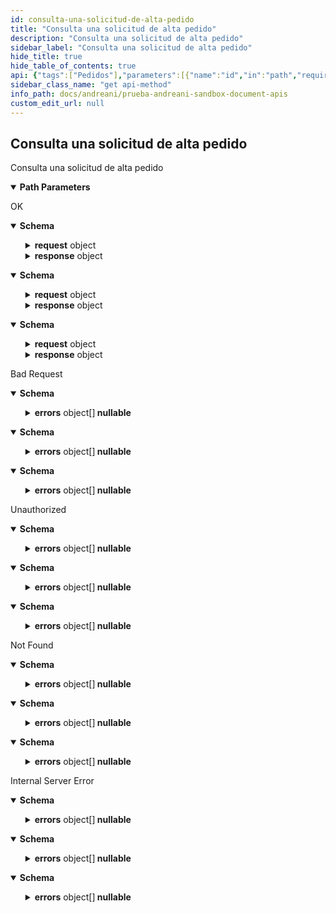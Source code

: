 ```yaml
---
id: consulta-una-solicitud-de-alta-pedido
title: "Consulta una solicitud de alta pedido"
description: "Consulta una solicitud de alta pedido"
sidebar_label: "Consulta una solicitud de alta pedido"
hide_title: true
hide_table_of_contents: true
api: {"tags":["Pedidos"],"parameters":[{"name":"id","in":"path","required":true,"schema":{"type":"integer","format":"int32"}}],"responses":{"200":{"description":"OK","content":{"text/plain":{"schema":{"type":"object","properties":{"estado":{"type":"string","nullable":true},"fechaCreacion":{"type":"string","format":"date-time"},"fechaModificacion":{"type":"string","format":"date-time"},"razon":{"type":"string","nullable":true},"request":{"required":["almacen","contratoDistribucion","contratoWarehouse","instancia","pedido"],"type":"object","properties":{"almacen":{"maxLength":30,"minLength":1,"type":"string"},"contratoDistribucion":{"maxLength":20,"minLength":1,"type":"string"},"contratoWarehouse":{"maxLength":20,"minLength":1,"type":"string"},"instancia":{"maxLength":30,"minLength":1,"type":"string"},"pedido":{"required":["almacenCliente","destinatario","distribuidor","fechaPedido","lineas","numeroOrdenExterna","propietario"],"type":"object","properties":{"almacenCliente":{"maxLength":30,"minLength":1,"type":"string"},"archivoRemito":{"type":"array","items":{"type":"object","properties":{"archivosRemito":{"type":"string","nullable":true}},"additionalProperties":false,"title":"ArchivoRemito"},"nullable":true},"cambioLoteDirigido":{"maxLength":128,"type":"string","nullable":true},"cot":{"maxLength":128,"type":"string","nullable":true},"datosAdicionales":{"type":"array","items":{"type":"object","properties":{"contenido":{"type":"string","nullable":true},"meta":{"type":"string","nullable":true}},"additionalProperties":false,"title":"DatosAdicionalesPedidos"},"nullable":true},"destinatario":{"required":["direccion","idDestinatario"],"type":"object","properties":{"contacto":{"maxLength":30,"type":"string","nullable":true},"direccion":{"type":"object","properties":{"calle":{"maxLength":45,"type":"string","nullable":true},"codigoPostal":{"maxLength":18,"type":"string","nullable":true},"departamento":{"maxLength":45,"type":"string","nullable":true},"localidad":{"maxLength":45,"type":"string","nullable":true},"numero":{"maxLength":45,"type":"string","nullable":true},"pais":{"maxLength":10,"type":"string","nullable":true},"piso":{"maxLength":45,"type":"string","nullable":true},"provincia":{"maxLength":25,"type":"string","nullable":true},"referenciaDeDomicilio":{"maxLength":45,"type":"string","nullable":true}},"additionalProperties":false,"title":"Direccion"},"email":{"maxLength":55,"type":"string","nullable":true},"idDestinatario":{"maxLength":15,"minLength":1,"type":"string"},"idInternoCliente":{"maxLength":15,"type":"string","nullable":true},"nombreCompleto":{"maxLength":45,"type":"string","nullable":true},"numeroDeDocumento":{"maxLength":45,"type":"string","nullable":true},"telefono":{"maxLength":18,"type":"string","nullable":true},"tipoDeDocumento":{"maxLength":18,"type":"string","nullable":true}},"additionalProperties":false,"title":"Destinatario"},"distribuidor":{"type":"object","properties":{"datosAdicionales":{"type":"array","items":{"type":"object","properties":{"contenido":{"type":"string","nullable":true},"meta":{"type":"string","nullable":true}},"additionalProperties":false,"title":"DatosAdicionalesPedidos"},"nullable":true},"etiqueta":{"maxLength":50,"type":"string","nullable":true},"nombre":{"maxLength":50,"type":"string","nullable":true},"numeroDeEnvio":{"maxLength":50,"type":"string","nullable":true},"remito":{"maxLength":50,"type":"string","nullable":true}},"additionalProperties":false,"title":"Distribuidor"},"estatusOtDeTraza":{"maxLength":128,"type":"string","nullable":true},"facturaLegal":{"maxLength":128,"type":"string","nullable":true},"fechaDeExpedicionSolicitada":{"type":"string","nullable":true},"fechaDeFacturacion":{"type":"string","nullable":true},"fechaEntrega":{"type":"string","nullable":true},"fechaPedido":{"minLength":1,"type":"string"},"franjaHoraria":{"maxLength":128,"type":"string","nullable":true},"lineas":{"type":"array","items":{"required":["articulo","contratoWarehouse","numeroDeLinea"],"type":"object","properties":{"admitePickingParcial":{"maxLength":128,"type":"string","nullable":true},"articulo":{"required":["cantidad","codigo","lote","propietario","unidadDeMedida"],"type":"object","properties":{"cantidad":{"type":"integer","format":"int32"},"codigo":{"maxLength":55,"minLength":1,"type":"string"},"lote":{"required":["estado"],"type":"object","properties":{"estado":{"maxLength":50,"minLength":1,"type":"string"},"fechaDeVencimiento":{"type":"string","nullable":true},"loteDeFabricante":{"maxLength":50,"type":"string","nullable":true},"loteSecundario":{"maxLength":50,"type":"string","nullable":true},"otrosDatos":{"type":"array","items":{"type":"object","properties":{"contenido":{"type":"string","nullable":true},"meta":{"type":"string","nullable":true}},"additionalProperties":false,"title":"DatosAdicionalesPedidos"},"nullable":true}},"additionalProperties":false,"title":"Lote"},"numeroDePedido":{"maxLength":50,"type":"string","nullable":true},"propietario":{"maxLength":12,"minLength":1,"type":"string"},"unidadDeMedida":{"maxLength":10,"minLength":1,"type":"string"},"zonaConsumo":{"maxLength":55,"type":"string","nullable":true}},"additionalProperties":false,"title":"Articulo"},"contratoWarehouse":{"minLength":1,"type":"string"},"diasVencimientoMinimo":{"type":"integer","format":"int32"},"estatusOtDeAcondi":{"maxLength":128,"type":"string","nullable":true},"numeroDeLinea":{"maxLength":20,"minLength":1,"type":"string"},"tipoDeAcondicionamientoSecundario":{"maxLength":255,"type":"string","nullable":true},"tiposDeAcondicionamientoSecundario":{"type":"array","items":{"type":"integer","format":"int32"},"nullable":true}},"additionalProperties":false,"title":"Linea"}},"linkImpresionRemito":{"type":"array","items":{"type":"object","properties":{"impresionRemito":{"type":"string","nullable":true}},"additionalProperties":false,"title":"LinkImpresionRemito"},"nullable":true},"marketPlace":{"maxLength":128,"type":"string","nullable":true},"notas":{"maxLength":128,"type":"string","nullable":true},"numeroOrdenExterna":{"maxLength":55,"minLength":1,"type":"string"},"ordenCompra":{"maxLength":50,"type":"string","nullable":true},"precioValorFc":{"maxLength":128,"type":"string","nullable":true},"propietario":{"maxLength":55,"minLength":1,"type":"string"},"remito":{"maxLength":55,"type":"string","nullable":true},"tieneGestionCobranza":{"maxLength":128,"type":"string","nullable":true},"valorDeclarado":{"maxLength":128,"type":"string","nullable":true}},"additionalProperties":false,"title":"Pedido"}},"additionalProperties":false,"title":"RequestPedidos"},"response":{"type":"object","properties":{"idTransaccion":{"type":"integer","format":"int32"}},"additionalProperties":false,"title":"ResponsePedidos"}},"additionalProperties":false,"title":"PedidoResponse"}},"application/json":{"schema":{"type":"object","properties":{"estado":{"type":"string","nullable":true},"fechaCreacion":{"type":"string","format":"date-time"},"fechaModificacion":{"type":"string","format":"date-time"},"razon":{"type":"string","nullable":true},"request":{"required":["almacen","contratoDistribucion","contratoWarehouse","instancia","pedido"],"type":"object","properties":{"almacen":{"maxLength":30,"minLength":1,"type":"string"},"contratoDistribucion":{"maxLength":20,"minLength":1,"type":"string"},"contratoWarehouse":{"maxLength":20,"minLength":1,"type":"string"},"instancia":{"maxLength":30,"minLength":1,"type":"string"},"pedido":{"required":["almacenCliente","destinatario","distribuidor","fechaPedido","lineas","numeroOrdenExterna","propietario"],"type":"object","properties":{"almacenCliente":{"maxLength":30,"minLength":1,"type":"string"},"archivoRemito":{"type":"array","items":{"type":"object","properties":{"archivosRemito":{"type":"string","nullable":true}},"additionalProperties":false,"title":"ArchivoRemito"},"nullable":true},"cambioLoteDirigido":{"maxLength":128,"type":"string","nullable":true},"cot":{"maxLength":128,"type":"string","nullable":true},"datosAdicionales":{"type":"array","items":{"type":"object","properties":{"contenido":{"type":"string","nullable":true},"meta":{"type":"string","nullable":true}},"additionalProperties":false,"title":"DatosAdicionalesPedidos"},"nullable":true},"destinatario":{"required":["direccion","idDestinatario"],"type":"object","properties":{"contacto":{"maxLength":30,"type":"string","nullable":true},"direccion":{"type":"object","properties":{"calle":{"maxLength":45,"type":"string","nullable":true},"codigoPostal":{"maxLength":18,"type":"string","nullable":true},"departamento":{"maxLength":45,"type":"string","nullable":true},"localidad":{"maxLength":45,"type":"string","nullable":true},"numero":{"maxLength":45,"type":"string","nullable":true},"pais":{"maxLength":10,"type":"string","nullable":true},"piso":{"maxLength":45,"type":"string","nullable":true},"provincia":{"maxLength":25,"type":"string","nullable":true},"referenciaDeDomicilio":{"maxLength":45,"type":"string","nullable":true}},"additionalProperties":false,"title":"Direccion"},"email":{"maxLength":55,"type":"string","nullable":true},"idDestinatario":{"maxLength":15,"minLength":1,"type":"string"},"idInternoCliente":{"maxLength":15,"type":"string","nullable":true},"nombreCompleto":{"maxLength":45,"type":"string","nullable":true},"numeroDeDocumento":{"maxLength":45,"type":"string","nullable":true},"telefono":{"maxLength":18,"type":"string","nullable":true},"tipoDeDocumento":{"maxLength":18,"type":"string","nullable":true}},"additionalProperties":false,"title":"Destinatario"},"distribuidor":{"type":"object","properties":{"datosAdicionales":{"type":"array","items":{"type":"object","properties":{"contenido":{"type":"string","nullable":true},"meta":{"type":"string","nullable":true}},"additionalProperties":false,"title":"DatosAdicionalesPedidos"},"nullable":true},"etiqueta":{"maxLength":50,"type":"string","nullable":true},"nombre":{"maxLength":50,"type":"string","nullable":true},"numeroDeEnvio":{"maxLength":50,"type":"string","nullable":true},"remito":{"maxLength":50,"type":"string","nullable":true}},"additionalProperties":false,"title":"Distribuidor"},"estatusOtDeTraza":{"maxLength":128,"type":"string","nullable":true},"facturaLegal":{"maxLength":128,"type":"string","nullable":true},"fechaDeExpedicionSolicitada":{"type":"string","nullable":true},"fechaDeFacturacion":{"type":"string","nullable":true},"fechaEntrega":{"type":"string","nullable":true},"fechaPedido":{"minLength":1,"type":"string"},"franjaHoraria":{"maxLength":128,"type":"string","nullable":true},"lineas":{"type":"array","items":{"required":["articulo","contratoWarehouse","numeroDeLinea"],"type":"object","properties":{"admitePickingParcial":{"maxLength":128,"type":"string","nullable":true},"articulo":{"required":["cantidad","codigo","lote","propietario","unidadDeMedida"],"type":"object","properties":{"cantidad":{"type":"integer","format":"int32"},"codigo":{"maxLength":55,"minLength":1,"type":"string"},"lote":{"required":["estado"],"type":"object","properties":{"estado":{"maxLength":50,"minLength":1,"type":"string"},"fechaDeVencimiento":{"type":"string","nullable":true},"loteDeFabricante":{"maxLength":50,"type":"string","nullable":true},"loteSecundario":{"maxLength":50,"type":"string","nullable":true},"otrosDatos":{"type":"array","items":{"type":"object","properties":{"contenido":{"type":"string","nullable":true},"meta":{"type":"string","nullable":true}},"additionalProperties":false,"title":"DatosAdicionalesPedidos"},"nullable":true}},"additionalProperties":false,"title":"Lote"},"numeroDePedido":{"maxLength":50,"type":"string","nullable":true},"propietario":{"maxLength":12,"minLength":1,"type":"string"},"unidadDeMedida":{"maxLength":10,"minLength":1,"type":"string"},"zonaConsumo":{"maxLength":55,"type":"string","nullable":true}},"additionalProperties":false,"title":"Articulo"},"contratoWarehouse":{"minLength":1,"type":"string"},"diasVencimientoMinimo":{"type":"integer","format":"int32"},"estatusOtDeAcondi":{"maxLength":128,"type":"string","nullable":true},"numeroDeLinea":{"maxLength":20,"minLength":1,"type":"string"},"tipoDeAcondicionamientoSecundario":{"maxLength":255,"type":"string","nullable":true},"tiposDeAcondicionamientoSecundario":{"type":"array","items":{"type":"integer","format":"int32"},"nullable":true}},"additionalProperties":false,"title":"Linea"}},"linkImpresionRemito":{"type":"array","items":{"type":"object","properties":{"impresionRemito":{"type":"string","nullable":true}},"additionalProperties":false,"title":"LinkImpresionRemito"},"nullable":true},"marketPlace":{"maxLength":128,"type":"string","nullable":true},"notas":{"maxLength":128,"type":"string","nullable":true},"numeroOrdenExterna":{"maxLength":55,"minLength":1,"type":"string"},"ordenCompra":{"maxLength":50,"type":"string","nullable":true},"precioValorFc":{"maxLength":128,"type":"string","nullable":true},"propietario":{"maxLength":55,"minLength":1,"type":"string"},"remito":{"maxLength":55,"type":"string","nullable":true},"tieneGestionCobranza":{"maxLength":128,"type":"string","nullable":true},"valorDeclarado":{"maxLength":128,"type":"string","nullable":true}},"additionalProperties":false,"title":"Pedido"}},"additionalProperties":false,"title":"RequestPedidos"},"response":{"type":"object","properties":{"idTransaccion":{"type":"integer","format":"int32"}},"additionalProperties":false,"title":"ResponsePedidos"}},"additionalProperties":false,"title":"PedidoResponse"}},"text/json":{"schema":{"type":"object","properties":{"estado":{"type":"string","nullable":true},"fechaCreacion":{"type":"string","format":"date-time"},"fechaModificacion":{"type":"string","format":"date-time"},"razon":{"type":"string","nullable":true},"request":{"required":["almacen","contratoDistribucion","contratoWarehouse","instancia","pedido"],"type":"object","properties":{"almacen":{"maxLength":30,"minLength":1,"type":"string"},"contratoDistribucion":{"maxLength":20,"minLength":1,"type":"string"},"contratoWarehouse":{"maxLength":20,"minLength":1,"type":"string"},"instancia":{"maxLength":30,"minLength":1,"type":"string"},"pedido":{"required":["almacenCliente","destinatario","distribuidor","fechaPedido","lineas","numeroOrdenExterna","propietario"],"type":"object","properties":{"almacenCliente":{"maxLength":30,"minLength":1,"type":"string"},"archivoRemito":{"type":"array","items":{"type":"object","properties":{"archivosRemito":{"type":"string","nullable":true}},"additionalProperties":false,"title":"ArchivoRemito"},"nullable":true},"cambioLoteDirigido":{"maxLength":128,"type":"string","nullable":true},"cot":{"maxLength":128,"type":"string","nullable":true},"datosAdicionales":{"type":"array","items":{"type":"object","properties":{"contenido":{"type":"string","nullable":true},"meta":{"type":"string","nullable":true}},"additionalProperties":false,"title":"DatosAdicionalesPedidos"},"nullable":true},"destinatario":{"required":["direccion","idDestinatario"],"type":"object","properties":{"contacto":{"maxLength":30,"type":"string","nullable":true},"direccion":{"type":"object","properties":{"calle":{"maxLength":45,"type":"string","nullable":true},"codigoPostal":{"maxLength":18,"type":"string","nullable":true},"departamento":{"maxLength":45,"type":"string","nullable":true},"localidad":{"maxLength":45,"type":"string","nullable":true},"numero":{"maxLength":45,"type":"string","nullable":true},"pais":{"maxLength":10,"type":"string","nullable":true},"piso":{"maxLength":45,"type":"string","nullable":true},"provincia":{"maxLength":25,"type":"string","nullable":true},"referenciaDeDomicilio":{"maxLength":45,"type":"string","nullable":true}},"additionalProperties":false,"title":"Direccion"},"email":{"maxLength":55,"type":"string","nullable":true},"idDestinatario":{"maxLength":15,"minLength":1,"type":"string"},"idInternoCliente":{"maxLength":15,"type":"string","nullable":true},"nombreCompleto":{"maxLength":45,"type":"string","nullable":true},"numeroDeDocumento":{"maxLength":45,"type":"string","nullable":true},"telefono":{"maxLength":18,"type":"string","nullable":true},"tipoDeDocumento":{"maxLength":18,"type":"string","nullable":true}},"additionalProperties":false,"title":"Destinatario"},"distribuidor":{"type":"object","properties":{"datosAdicionales":{"type":"array","items":{"type":"object","properties":{"contenido":{"type":"string","nullable":true},"meta":{"type":"string","nullable":true}},"additionalProperties":false,"title":"DatosAdicionalesPedidos"},"nullable":true},"etiqueta":{"maxLength":50,"type":"string","nullable":true},"nombre":{"maxLength":50,"type":"string","nullable":true},"numeroDeEnvio":{"maxLength":50,"type":"string","nullable":true},"remito":{"maxLength":50,"type":"string","nullable":true}},"additionalProperties":false,"title":"Distribuidor"},"estatusOtDeTraza":{"maxLength":128,"type":"string","nullable":true},"facturaLegal":{"maxLength":128,"type":"string","nullable":true},"fechaDeExpedicionSolicitada":{"type":"string","nullable":true},"fechaDeFacturacion":{"type":"string","nullable":true},"fechaEntrega":{"type":"string","nullable":true},"fechaPedido":{"minLength":1,"type":"string"},"franjaHoraria":{"maxLength":128,"type":"string","nullable":true},"lineas":{"type":"array","items":{"required":["articulo","contratoWarehouse","numeroDeLinea"],"type":"object","properties":{"admitePickingParcial":{"maxLength":128,"type":"string","nullable":true},"articulo":{"required":["cantidad","codigo","lote","propietario","unidadDeMedida"],"type":"object","properties":{"cantidad":{"type":"integer","format":"int32"},"codigo":{"maxLength":55,"minLength":1,"type":"string"},"lote":{"required":["estado"],"type":"object","properties":{"estado":{"maxLength":50,"minLength":1,"type":"string"},"fechaDeVencimiento":{"type":"string","nullable":true},"loteDeFabricante":{"maxLength":50,"type":"string","nullable":true},"loteSecundario":{"maxLength":50,"type":"string","nullable":true},"otrosDatos":{"type":"array","items":{"type":"object","properties":{"contenido":{"type":"string","nullable":true},"meta":{"type":"string","nullable":true}},"additionalProperties":false,"title":"DatosAdicionalesPedidos"},"nullable":true}},"additionalProperties":false,"title":"Lote"},"numeroDePedido":{"maxLength":50,"type":"string","nullable":true},"propietario":{"maxLength":12,"minLength":1,"type":"string"},"unidadDeMedida":{"maxLength":10,"minLength":1,"type":"string"},"zonaConsumo":{"maxLength":55,"type":"string","nullable":true}},"additionalProperties":false,"title":"Articulo"},"contratoWarehouse":{"minLength":1,"type":"string"},"diasVencimientoMinimo":{"type":"integer","format":"int32"},"estatusOtDeAcondi":{"maxLength":128,"type":"string","nullable":true},"numeroDeLinea":{"maxLength":20,"minLength":1,"type":"string"},"tipoDeAcondicionamientoSecundario":{"maxLength":255,"type":"string","nullable":true},"tiposDeAcondicionamientoSecundario":{"type":"array","items":{"type":"integer","format":"int32"},"nullable":true}},"additionalProperties":false,"title":"Linea"}},"linkImpresionRemito":{"type":"array","items":{"type":"object","properties":{"impresionRemito":{"type":"string","nullable":true}},"additionalProperties":false,"title":"LinkImpresionRemito"},"nullable":true},"marketPlace":{"maxLength":128,"type":"string","nullable":true},"notas":{"maxLength":128,"type":"string","nullable":true},"numeroOrdenExterna":{"maxLength":55,"minLength":1,"type":"string"},"ordenCompra":{"maxLength":50,"type":"string","nullable":true},"precioValorFc":{"maxLength":128,"type":"string","nullable":true},"propietario":{"maxLength":55,"minLength":1,"type":"string"},"remito":{"maxLength":55,"type":"string","nullable":true},"tieneGestionCobranza":{"maxLength":128,"type":"string","nullable":true},"valorDeclarado":{"maxLength":128,"type":"string","nullable":true}},"additionalProperties":false,"title":"Pedido"}},"additionalProperties":false,"title":"RequestPedidos"},"response":{"type":"object","properties":{"idTransaccion":{"type":"integer","format":"int32"}},"additionalProperties":false,"title":"ResponsePedidos"}},"additionalProperties":false,"title":"PedidoResponse"}}}},"400":{"description":"Bad Request","content":{"text/plain":{"schema":{"type":"object","properties":{"detail":{"type":"string","nullable":true},"errors":{"type":"array","items":{"type":"object","properties":{"field":{"type":"string","nullable":true},"message":{"type":"string","nullable":true}},"additionalProperties":false,"title":"ErrorPedidos"},"nullable":true},"status":{"type":"integer","format":"int32"},"title":{"type":"string","nullable":true},"type":{"type":"string","nullable":true}},"additionalProperties":false,"title":"ErrorMessagePedidos"}},"application/json":{"schema":{"type":"object","properties":{"detail":{"type":"string","nullable":true},"errors":{"type":"array","items":{"type":"object","properties":{"field":{"type":"string","nullable":true},"message":{"type":"string","nullable":true}},"additionalProperties":false,"title":"ErrorPedidos"},"nullable":true},"status":{"type":"integer","format":"int32"},"title":{"type":"string","nullable":true},"type":{"type":"string","nullable":true}},"additionalProperties":false,"title":"ErrorMessagePedidos"}},"text/json":{"schema":{"type":"object","properties":{"detail":{"type":"string","nullable":true},"errors":{"type":"array","items":{"type":"object","properties":{"field":{"type":"string","nullable":true},"message":{"type":"string","nullable":true}},"additionalProperties":false,"title":"ErrorPedidos"},"nullable":true},"status":{"type":"integer","format":"int32"},"title":{"type":"string","nullable":true},"type":{"type":"string","nullable":true}},"additionalProperties":false,"title":"ErrorMessagePedidos"}}}},"401":{"description":"Unauthorized","content":{"text/plain":{"schema":{"type":"object","properties":{"detail":{"type":"string","nullable":true},"errors":{"type":"array","items":{"type":"object","properties":{"field":{"type":"string","nullable":true},"message":{"type":"string","nullable":true}},"additionalProperties":false,"title":"ErrorPedidos"},"nullable":true},"status":{"type":"integer","format":"int32"},"title":{"type":"string","nullable":true},"type":{"type":"string","nullable":true}},"additionalProperties":false,"title":"ErrorMessagePedidos"}},"application/json":{"schema":{"type":"object","properties":{"detail":{"type":"string","nullable":true},"errors":{"type":"array","items":{"type":"object","properties":{"field":{"type":"string","nullable":true},"message":{"type":"string","nullable":true}},"additionalProperties":false,"title":"ErrorPedidos"},"nullable":true},"status":{"type":"integer","format":"int32"},"title":{"type":"string","nullable":true},"type":{"type":"string","nullable":true}},"additionalProperties":false,"title":"ErrorMessagePedidos"}},"text/json":{"schema":{"type":"object","properties":{"detail":{"type":"string","nullable":true},"errors":{"type":"array","items":{"type":"object","properties":{"field":{"type":"string","nullable":true},"message":{"type":"string","nullable":true}},"additionalProperties":false,"title":"ErrorPedidos"},"nullable":true},"status":{"type":"integer","format":"int32"},"title":{"type":"string","nullable":true},"type":{"type":"string","nullable":true}},"additionalProperties":false,"title":"ErrorMessagePedidos"}}}},"404":{"description":"Not Found","content":{"text/plain":{"schema":{"type":"object","properties":{"detail":{"type":"string","nullable":true},"errors":{"type":"array","items":{"type":"object","properties":{"field":{"type":"string","nullable":true},"message":{"type":"string","nullable":true}},"additionalProperties":false,"title":"ErrorPedidos"},"nullable":true},"status":{"type":"integer","format":"int32"},"title":{"type":"string","nullable":true},"type":{"type":"string","nullable":true}},"additionalProperties":false,"title":"ErrorMessagePedidos"}},"application/json":{"schema":{"type":"object","properties":{"detail":{"type":"string","nullable":true},"errors":{"type":"array","items":{"type":"object","properties":{"field":{"type":"string","nullable":true},"message":{"type":"string","nullable":true}},"additionalProperties":false,"title":"ErrorPedidos"},"nullable":true},"status":{"type":"integer","format":"int32"},"title":{"type":"string","nullable":true},"type":{"type":"string","nullable":true}},"additionalProperties":false,"title":"ErrorMessagePedidos"}},"text/json":{"schema":{"type":"object","properties":{"detail":{"type":"string","nullable":true},"errors":{"type":"array","items":{"type":"object","properties":{"field":{"type":"string","nullable":true},"message":{"type":"string","nullable":true}},"additionalProperties":false,"title":"ErrorPedidos"},"nullable":true},"status":{"type":"integer","format":"int32"},"title":{"type":"string","nullable":true},"type":{"type":"string","nullable":true}},"additionalProperties":false,"title":"ErrorMessagePedidos"}}}},"500":{"description":"Internal Server Error","content":{"text/plain":{"schema":{"type":"object","properties":{"detail":{"type":"string","nullable":true},"errors":{"type":"array","items":{"type":"object","properties":{"field":{"type":"string","nullable":true},"message":{"type":"string","nullable":true}},"additionalProperties":false,"title":"ErrorPedidos"},"nullable":true},"status":{"type":"integer","format":"int32"},"title":{"type":"string","nullable":true},"type":{"type":"string","nullable":true}},"additionalProperties":false,"title":"ErrorMessagePedidos"}},"application/json":{"schema":{"type":"object","properties":{"detail":{"type":"string","nullable":true},"errors":{"type":"array","items":{"type":"object","properties":{"field":{"type":"string","nullable":true},"message":{"type":"string","nullable":true}},"additionalProperties":false,"title":"ErrorPedidos"},"nullable":true},"status":{"type":"integer","format":"int32"},"title":{"type":"string","nullable":true},"type":{"type":"string","nullable":true}},"additionalProperties":false,"title":"ErrorMessagePedidos"}},"text/json":{"schema":{"type":"object","properties":{"detail":{"type":"string","nullable":true},"errors":{"type":"array","items":{"type":"object","properties":{"field":{"type":"string","nullable":true},"message":{"type":"string","nullable":true}},"additionalProperties":false,"title":"ErrorPedidos"},"nullable":true},"status":{"type":"integer","format":"int32"},"title":{"type":"string","nullable":true},"type":{"type":"string","nullable":true}},"additionalProperties":false,"title":"ErrorMessagePedidos"}}}}},"description":"Consulta una solicitud de alta pedido","method":"get","path":"/almacenes/pedidos/{id}","servers":[{"url":"http://localhost:5020"}],"security":[{"Bearer":[]}],"securitySchemes":{"Bearer":{"type":"apiKey","description":"JWT Authorization header using the Bearer scheme. Example: \"Bearer {token}\"","name":"Authorization","in":"header"}},"info":{"title":"Prueba Andreani-Sandbox Document API's","description":"Prueba api \r\n\r\n � Copyright 2023. All rights reserved.","version":"v1"},"postman":{"name":"Consulta una solicitud de alta pedido","description":{"type":"text/plain"},"url":{"path":["almacenes","pedidos",":id"],"host":["{{baseUrl}}"],"query":[],"variable":[{"disabled":false,"description":{"content":"(Required) ","type":"text/plain"},"type":"any","value":"","key":"id"}]},"header":[{"key":"Accept","value":"text/plain"}],"method":"GET"}}
sidebar_class_name: "get api-method"
info_path: docs/andreani/prueba-andreani-sandbox-document-apis
custom_edit_url: null
---
```



## Consulta una solicitud de alta pedido



Consulta una solicitud de alta pedido

<details style={{"marginBottom":"1rem"}} data-collapsed={false} open={true}><summary style={{}}><strong>Path Parameters</strong></summary><div><ul><ParamsItem className={"paramsItem"} param={{"name":"id","in":"path","required":true,"schema":{"type":"integer","format":"int32"}}}></ParamsItem></ul></div></details><div><ApiTabs><TabItem label={"200"} value={"200"}><div>

OK

</div><div><MimeTabs schemaType={"response"}><TabItem label={"text/plain"} value={"text/plain"}><SchemaTabs><TabItem label={"Schema"} value={"Schema"}><details style={{}} data-collapsed={false} open={true}><summary style={{"textAlign":"left"}}><strong>Schema</strong></summary><div style={{"textAlign":"left","marginLeft":"1rem"}}></div><ul style={{"marginLeft":"1rem"}}><SchemaItem collapsible={false} name={"estado"} required={false} schemaName={"string"} qualifierMessage={undefined} schema={{"type":"string","nullable":true}}></SchemaItem><SchemaItem collapsible={false} name={"fechaCreacion"} required={false} schemaName={"date-time"} qualifierMessage={undefined} schema={{"type":"string","format":"date-time"}}></SchemaItem><SchemaItem collapsible={false} name={"fechaModificacion"} required={false} schemaName={"date-time"} qualifierMessage={undefined} schema={{"type":"string","format":"date-time"}}></SchemaItem><SchemaItem collapsible={false} name={"razon"} required={false} schemaName={"string"} qualifierMessage={undefined} schema={{"type":"string","nullable":true}}></SchemaItem><SchemaItem collapsible={true} className={"schemaItem"}><details style={{}}><summary style={{}}><strong>request</strong><span style={{"opacity":"0.6"}}> object</span></summary><div style={{"marginLeft":"1rem"}}><SchemaItem collapsible={false} name={"almacen"} required={true} schemaName={"string"} qualifierMessage={"**Possible values:** `non-empty` and `<= 30 characters`"} schema={{"maxLength":30,"minLength":1,"type":"string"}}></SchemaItem><SchemaItem collapsible={false} name={"contratoDistribucion"} required={true} schemaName={"string"} qualifierMessage={"**Possible values:** `non-empty` and `<= 20 characters`"} schema={{"maxLength":20,"minLength":1,"type":"string"}}></SchemaItem><SchemaItem collapsible={false} name={"contratoWarehouse"} required={true} schemaName={"string"} qualifierMessage={"**Possible values:** `non-empty` and `<= 20 characters`"} schema={{"maxLength":20,"minLength":1,"type":"string"}}></SchemaItem><SchemaItem collapsible={false} name={"instancia"} required={true} schemaName={"string"} qualifierMessage={"**Possible values:** `non-empty` and `<= 30 characters`"} schema={{"maxLength":30,"minLength":1,"type":"string"}}></SchemaItem><SchemaItem collapsible={true} className={"schemaItem"}><details style={{}}><summary style={{}}><strong>pedido</strong><span style={{"opacity":"0.6"}}> object</span><strong style={{"fontSize":"var(--ifm-code-font-size)","color":"var(--openapi-required)"}}> required</strong></summary><div style={{"marginLeft":"1rem"}}><SchemaItem collapsible={false} name={"almacenCliente"} required={true} schemaName={"string"} qualifierMessage={"**Possible values:** `non-empty` and `<= 30 characters`"} schema={{"maxLength":30,"minLength":1,"type":"string"}}></SchemaItem><SchemaItem collapsible={true} className={"schemaItem"}><details style={{}}><summary style={{}}><strong>archivoRemito</strong><span style={{"opacity":"0.6"}}> object[]</span><strong style={{"fontSize":"var(--ifm-code-font-size)","color":"var(--openapi-nullable)"}}> nullable</strong></summary><div style={{"marginLeft":"1rem"}}><li><div style={{"fontSize":"var(--ifm-code-font-size)","opacity":"0.6","marginLeft":"-.5rem","paddingBottom":".5rem"}}>Array [</div></li><SchemaItem collapsible={false} name={"archivosRemito"} required={false} schemaName={"string"} qualifierMessage={undefined} schema={{"type":"string","nullable":true}}></SchemaItem><li><div style={{"fontSize":"var(--ifm-code-font-size)","opacity":"0.6","marginLeft":"-.5rem"}}>]</div></li></div></details></SchemaItem><SchemaItem collapsible={false} name={"cambioLoteDirigido"} required={false} schemaName={"string"} qualifierMessage={"**Possible values:** `<= 128 characters`"} schema={{"maxLength":128,"type":"string","nullable":true}}></SchemaItem><SchemaItem collapsible={false} name={"cot"} required={false} schemaName={"string"} qualifierMessage={"**Possible values:** `<= 128 characters`"} schema={{"maxLength":128,"type":"string","nullable":true}}></SchemaItem><SchemaItem collapsible={true} className={"schemaItem"}><details style={{}}><summary style={{}}><strong>datosAdicionales</strong><span style={{"opacity":"0.6"}}> object[]</span><strong style={{"fontSize":"var(--ifm-code-font-size)","color":"var(--openapi-nullable)"}}> nullable</strong></summary><div style={{"marginLeft":"1rem"}}><li><div style={{"fontSize":"var(--ifm-code-font-size)","opacity":"0.6","marginLeft":"-.5rem","paddingBottom":".5rem"}}>Array [</div></li><SchemaItem collapsible={false} name={"contenido"} required={false} schemaName={"string"} qualifierMessage={undefined} schema={{"type":"string","nullable":true}}></SchemaItem><SchemaItem collapsible={false} name={"meta"} required={false} schemaName={"string"} qualifierMessage={undefined} schema={{"type":"string","nullable":true}}></SchemaItem><li><div style={{"fontSize":"var(--ifm-code-font-size)","opacity":"0.6","marginLeft":"-.5rem"}}>]</div></li></div></details></SchemaItem><SchemaItem collapsible={true} className={"schemaItem"}><details style={{}}><summary style={{}}><strong>destinatario</strong><span style={{"opacity":"0.6"}}> object</span><strong style={{"fontSize":"var(--ifm-code-font-size)","color":"var(--openapi-required)"}}> required</strong></summary><div style={{"marginLeft":"1rem"}}><SchemaItem collapsible={false} name={"contacto"} required={false} schemaName={"string"} qualifierMessage={"**Possible values:** `<= 30 characters`"} schema={{"maxLength":30,"type":"string","nullable":true}}></SchemaItem><SchemaItem collapsible={true} className={"schemaItem"}><details style={{}}><summary style={{}}><strong>direccion</strong><span style={{"opacity":"0.6"}}> object</span><strong style={{"fontSize":"var(--ifm-code-font-size)","color":"var(--openapi-required)"}}> required</strong></summary><div style={{"marginLeft":"1rem"}}><SchemaItem collapsible={false} name={"calle"} required={false} schemaName={"string"} qualifierMessage={"**Possible values:** `<= 45 characters`"} schema={{"maxLength":45,"type":"string","nullable":true}}></SchemaItem><SchemaItem collapsible={false} name={"codigoPostal"} required={false} schemaName={"string"} qualifierMessage={"**Possible values:** `<= 18 characters`"} schema={{"maxLength":18,"type":"string","nullable":true}}></SchemaItem><SchemaItem collapsible={false} name={"departamento"} required={false} schemaName={"string"} qualifierMessage={"**Possible values:** `<= 45 characters`"} schema={{"maxLength":45,"type":"string","nullable":true}}></SchemaItem><SchemaItem collapsible={false} name={"localidad"} required={false} schemaName={"string"} qualifierMessage={"**Possible values:** `<= 45 characters`"} schema={{"maxLength":45,"type":"string","nullable":true}}></SchemaItem><SchemaItem collapsible={false} name={"numero"} required={false} schemaName={"string"} qualifierMessage={"**Possible values:** `<= 45 characters`"} schema={{"maxLength":45,"type":"string","nullable":true}}></SchemaItem><SchemaItem collapsible={false} name={"pais"} required={false} schemaName={"string"} qualifierMessage={"**Possible values:** `<= 10 characters`"} schema={{"maxLength":10,"type":"string","nullable":true}}></SchemaItem><SchemaItem collapsible={false} name={"piso"} required={false} schemaName={"string"} qualifierMessage={"**Possible values:** `<= 45 characters`"} schema={{"maxLength":45,"type":"string","nullable":true}}></SchemaItem><SchemaItem collapsible={false} name={"provincia"} required={false} schemaName={"string"} qualifierMessage={"**Possible values:** `<= 25 characters`"} schema={{"maxLength":25,"type":"string","nullable":true}}></SchemaItem><SchemaItem collapsible={false} name={"referenciaDeDomicilio"} required={false} schemaName={"string"} qualifierMessage={"**Possible values:** `<= 45 characters`"} schema={{"maxLength":45,"type":"string","nullable":true}}></SchemaItem></div></details></SchemaItem><SchemaItem collapsible={false} name={"email"} required={false} schemaName={"string"} qualifierMessage={"**Possible values:** `<= 55 characters`"} schema={{"maxLength":55,"type":"string","nullable":true}}></SchemaItem><SchemaItem collapsible={false} name={"idDestinatario"} required={true} schemaName={"string"} qualifierMessage={"**Possible values:** `non-empty` and `<= 15 characters`"} schema={{"maxLength":15,"minLength":1,"type":"string"}}></SchemaItem><SchemaItem collapsible={false} name={"idInternoCliente"} required={false} schemaName={"string"} qualifierMessage={"**Possible values:** `<= 15 characters`"} schema={{"maxLength":15,"type":"string","nullable":true}}></SchemaItem><SchemaItem collapsible={false} name={"nombreCompleto"} required={false} schemaName={"string"} qualifierMessage={"**Possible values:** `<= 45 characters`"} schema={{"maxLength":45,"type":"string","nullable":true}}></SchemaItem><SchemaItem collapsible={false} name={"numeroDeDocumento"} required={false} schemaName={"string"} qualifierMessage={"**Possible values:** `<= 45 characters`"} schema={{"maxLength":45,"type":"string","nullable":true}}></SchemaItem><SchemaItem collapsible={false} name={"telefono"} required={false} schemaName={"string"} qualifierMessage={"**Possible values:** `<= 18 characters`"} schema={{"maxLength":18,"type":"string","nullable":true}}></SchemaItem><SchemaItem collapsible={false} name={"tipoDeDocumento"} required={false} schemaName={"string"} qualifierMessage={"**Possible values:** `<= 18 characters`"} schema={{"maxLength":18,"type":"string","nullable":true}}></SchemaItem></div></details></SchemaItem><SchemaItem collapsible={true} className={"schemaItem"}><details style={{}}><summary style={{}}><strong>distribuidor</strong><span style={{"opacity":"0.6"}}> object</span><strong style={{"fontSize":"var(--ifm-code-font-size)","color":"var(--openapi-required)"}}> required</strong></summary><div style={{"marginLeft":"1rem"}}><SchemaItem collapsible={true} className={"schemaItem"}><details style={{}}><summary style={{}}><strong>datosAdicionales</strong><span style={{"opacity":"0.6"}}> object[]</span><strong style={{"fontSize":"var(--ifm-code-font-size)","color":"var(--openapi-nullable)"}}> nullable</strong></summary><div style={{"marginLeft":"1rem"}}><li><div style={{"fontSize":"var(--ifm-code-font-size)","opacity":"0.6","marginLeft":"-.5rem","paddingBottom":".5rem"}}>Array [</div></li><SchemaItem collapsible={false} name={"contenido"} required={false} schemaName={"string"} qualifierMessage={undefined} schema={{"type":"string","nullable":true}}></SchemaItem><SchemaItem collapsible={false} name={"meta"} required={false} schemaName={"string"} qualifierMessage={undefined} schema={{"type":"string","nullable":true}}></SchemaItem><li><div style={{"fontSize":"var(--ifm-code-font-size)","opacity":"0.6","marginLeft":"-.5rem"}}>]</div></li></div></details></SchemaItem><SchemaItem collapsible={false} name={"etiqueta"} required={false} schemaName={"string"} qualifierMessage={"**Possible values:** `<= 50 characters`"} schema={{"maxLength":50,"type":"string","nullable":true}}></SchemaItem><SchemaItem collapsible={false} name={"nombre"} required={false} schemaName={"string"} qualifierMessage={"**Possible values:** `<= 50 characters`"} schema={{"maxLength":50,"type":"string","nullable":true}}></SchemaItem><SchemaItem collapsible={false} name={"numeroDeEnvio"} required={false} schemaName={"string"} qualifierMessage={"**Possible values:** `<= 50 characters`"} schema={{"maxLength":50,"type":"string","nullable":true}}></SchemaItem><SchemaItem collapsible={false} name={"remito"} required={false} schemaName={"string"} qualifierMessage={"**Possible values:** `<= 50 characters`"} schema={{"maxLength":50,"type":"string","nullable":true}}></SchemaItem></div></details></SchemaItem><SchemaItem collapsible={false} name={"estatusOtDeTraza"} required={false} schemaName={"string"} qualifierMessage={"**Possible values:** `<= 128 characters`"} schema={{"maxLength":128,"type":"string","nullable":true}}></SchemaItem><SchemaItem collapsible={false} name={"facturaLegal"} required={false} schemaName={"string"} qualifierMessage={"**Possible values:** `<= 128 characters`"} schema={{"maxLength":128,"type":"string","nullable":true}}></SchemaItem><SchemaItem collapsible={false} name={"fechaDeExpedicionSolicitada"} required={false} schemaName={"string"} qualifierMessage={undefined} schema={{"type":"string","nullable":true}}></SchemaItem><SchemaItem collapsible={false} name={"fechaDeFacturacion"} required={false} schemaName={"string"} qualifierMessage={undefined} schema={{"type":"string","nullable":true}}></SchemaItem><SchemaItem collapsible={false} name={"fechaEntrega"} required={false} schemaName={"string"} qualifierMessage={undefined} schema={{"type":"string","nullable":true}}></SchemaItem><SchemaItem collapsible={false} name={"fechaPedido"} required={true} schemaName={"string"} qualifierMessage={"**Possible values:** `non-empty`"} schema={{"minLength":1,"type":"string"}}></SchemaItem><SchemaItem collapsible={false} name={"franjaHoraria"} required={false} schemaName={"string"} qualifierMessage={"**Possible values:** `<= 128 characters`"} schema={{"maxLength":128,"type":"string","nullable":true}}></SchemaItem><SchemaItem collapsible={true} className={"schemaItem"}><details style={{}}><summary style={{}}><strong>lineas</strong><span style={{"opacity":"0.6"}}> object[]</span><strong style={{"fontSize":"var(--ifm-code-font-size)","color":"var(--openapi-required)"}}> required</strong></summary><div style={{"marginLeft":"1rem"}}><li><div style={{"fontSize":"var(--ifm-code-font-size)","opacity":"0.6","marginLeft":"-.5rem","paddingBottom":".5rem"}}>Array [</div></li><SchemaItem collapsible={false} name={"admitePickingParcial"} required={false} schemaName={"string"} qualifierMessage={"**Possible values:** `<= 128 characters`"} schema={{"maxLength":128,"type":"string","nullable":true}}></SchemaItem><SchemaItem collapsible={true} className={"schemaItem"}><details style={{}}><summary style={{}}><strong>articulo</strong><span style={{"opacity":"0.6"}}> object</span><strong style={{"fontSize":"var(--ifm-code-font-size)","color":"var(--openapi-required)"}}> required</strong></summary><div style={{"marginLeft":"1rem"}}><SchemaItem collapsible={false} name={"cantidad"} required={true} schemaName={"int32"} qualifierMessage={undefined} schema={{"type":"integer","format":"int32"}}></SchemaItem><SchemaItem collapsible={false} name={"codigo"} required={true} schemaName={"string"} qualifierMessage={"**Possible values:** `non-empty` and `<= 55 characters`"} schema={{"maxLength":55,"minLength":1,"type":"string"}}></SchemaItem><SchemaItem collapsible={true} className={"schemaItem"}><details style={{}}><summary style={{}}><strong>lote</strong><span style={{"opacity":"0.6"}}> object</span><strong style={{"fontSize":"var(--ifm-code-font-size)","color":"var(--openapi-required)"}}> required</strong></summary><div style={{"marginLeft":"1rem"}}><SchemaItem collapsible={false} name={"estado"} required={true} schemaName={"string"} qualifierMessage={"**Possible values:** `non-empty` and `<= 50 characters`"} schema={{"maxLength":50,"minLength":1,"type":"string"}}></SchemaItem><SchemaItem collapsible={false} name={"fechaDeVencimiento"} required={false} schemaName={"string"} qualifierMessage={undefined} schema={{"type":"string","nullable":true}}></SchemaItem><SchemaItem collapsible={false} name={"loteDeFabricante"} required={false} schemaName={"string"} qualifierMessage={"**Possible values:** `<= 50 characters`"} schema={{"maxLength":50,"type":"string","nullable":true}}></SchemaItem><SchemaItem collapsible={false} name={"loteSecundario"} required={false} schemaName={"string"} qualifierMessage={"**Possible values:** `<= 50 characters`"} schema={{"maxLength":50,"type":"string","nullable":true}}></SchemaItem><SchemaItem collapsible={true} className={"schemaItem"}><details style={{}}><summary style={{}}><strong>otrosDatos</strong><span style={{"opacity":"0.6"}}> object[]</span><strong style={{"fontSize":"var(--ifm-code-font-size)","color":"var(--openapi-nullable)"}}> nullable</strong></summary><div style={{"marginLeft":"1rem"}}><li><div style={{"fontSize":"var(--ifm-code-font-size)","opacity":"0.6","marginLeft":"-.5rem","paddingBottom":".5rem"}}>Array [</div></li><SchemaItem collapsible={false} name={"contenido"} required={false} schemaName={"string"} qualifierMessage={undefined} schema={{"type":"string","nullable":true}}></SchemaItem><SchemaItem collapsible={false} name={"meta"} required={false} schemaName={"string"} qualifierMessage={undefined} schema={{"type":"string","nullable":true}}></SchemaItem><li><div style={{"fontSize":"var(--ifm-code-font-size)","opacity":"0.6","marginLeft":"-.5rem"}}>]</div></li></div></details></SchemaItem></div></details></SchemaItem><SchemaItem collapsible={false} name={"numeroDePedido"} required={false} schemaName={"string"} qualifierMessage={"**Possible values:** `<= 50 characters`"} schema={{"maxLength":50,"type":"string","nullable":true}}></SchemaItem><SchemaItem collapsible={false} name={"propietario"} required={true} schemaName={"string"} qualifierMessage={"**Possible values:** `non-empty` and `<= 12 characters`"} schema={{"maxLength":12,"minLength":1,"type":"string"}}></SchemaItem><SchemaItem collapsible={false} name={"unidadDeMedida"} required={true} schemaName={"string"} qualifierMessage={"**Possible values:** `non-empty` and `<= 10 characters`"} schema={{"maxLength":10,"minLength":1,"type":"string"}}></SchemaItem><SchemaItem collapsible={false} name={"zonaConsumo"} required={false} schemaName={"string"} qualifierMessage={"**Possible values:** `<= 55 characters`"} schema={{"maxLength":55,"type":"string","nullable":true}}></SchemaItem></div></details></SchemaItem><SchemaItem collapsible={false} name={"contratoWarehouse"} required={true} schemaName={"string"} qualifierMessage={"**Possible values:** `non-empty`"} schema={{"minLength":1,"type":"string"}}></SchemaItem><SchemaItem collapsible={false} name={"diasVencimientoMinimo"} required={false} schemaName={"int32"} qualifierMessage={undefined} schema={{"type":"integer","format":"int32"}}></SchemaItem><SchemaItem collapsible={false} name={"estatusOtDeAcondi"} required={false} schemaName={"string"} qualifierMessage={"**Possible values:** `<= 128 characters`"} schema={{"maxLength":128,"type":"string","nullable":true}}></SchemaItem><SchemaItem collapsible={false} name={"numeroDeLinea"} required={true} schemaName={"string"} qualifierMessage={"**Possible values:** `non-empty` and `<= 20 characters`"} schema={{"maxLength":20,"minLength":1,"type":"string"}}></SchemaItem><SchemaItem collapsible={false} name={"tipoDeAcondicionamientoSecundario"} required={false} schemaName={"string"} qualifierMessage={"**Possible values:** `<= 255 characters`"} schema={{"maxLength":255,"type":"string","nullable":true}}></SchemaItem><SchemaItem collapsible={false} name={"tiposDeAcondicionamientoSecundario"} required={false} schemaName={"int32[]"} qualifierMessage={undefined} schema={{"type":"array","items":{"type":"integer","format":"int32"},"nullable":true}}></SchemaItem><li><div style={{"fontSize":"var(--ifm-code-font-size)","opacity":"0.6","marginLeft":"-.5rem"}}>]</div></li></div></details></SchemaItem><SchemaItem collapsible={true} className={"schemaItem"}><details style={{}}><summary style={{}}><strong>linkImpresionRemito</strong><span style={{"opacity":"0.6"}}> object[]</span><strong style={{"fontSize":"var(--ifm-code-font-size)","color":"var(--openapi-nullable)"}}> nullable</strong></summary><div style={{"marginLeft":"1rem"}}><li><div style={{"fontSize":"var(--ifm-code-font-size)","opacity":"0.6","marginLeft":"-.5rem","paddingBottom":".5rem"}}>Array [</div></li><SchemaItem collapsible={false} name={"impresionRemito"} required={false} schemaName={"string"} qualifierMessage={undefined} schema={{"type":"string","nullable":true}}></SchemaItem><li><div style={{"fontSize":"var(--ifm-code-font-size)","opacity":"0.6","marginLeft":"-.5rem"}}>]</div></li></div></details></SchemaItem><SchemaItem collapsible={false} name={"marketPlace"} required={false} schemaName={"string"} qualifierMessage={"**Possible values:** `<= 128 characters`"} schema={{"maxLength":128,"type":"string","nullable":true}}></SchemaItem><SchemaItem collapsible={false} name={"notas"} required={false} schemaName={"string"} qualifierMessage={"**Possible values:** `<= 128 characters`"} schema={{"maxLength":128,"type":"string","nullable":true}}></SchemaItem><SchemaItem collapsible={false} name={"numeroOrdenExterna"} required={true} schemaName={"string"} qualifierMessage={"**Possible values:** `non-empty` and `<= 55 characters`"} schema={{"maxLength":55,"minLength":1,"type":"string"}}></SchemaItem><SchemaItem collapsible={false} name={"ordenCompra"} required={false} schemaName={"string"} qualifierMessage={"**Possible values:** `<= 50 characters`"} schema={{"maxLength":50,"type":"string","nullable":true}}></SchemaItem><SchemaItem collapsible={false} name={"precioValorFc"} required={false} schemaName={"string"} qualifierMessage={"**Possible values:** `<= 128 characters`"} schema={{"maxLength":128,"type":"string","nullable":true}}></SchemaItem><SchemaItem collapsible={false} name={"propietario"} required={true} schemaName={"string"} qualifierMessage={"**Possible values:** `non-empty` and `<= 55 characters`"} schema={{"maxLength":55,"minLength":1,"type":"string"}}></SchemaItem><SchemaItem collapsible={false} name={"remito"} required={false} schemaName={"string"} qualifierMessage={"**Possible values:** `<= 55 characters`"} schema={{"maxLength":55,"type":"string","nullable":true}}></SchemaItem><SchemaItem collapsible={false} name={"tieneGestionCobranza"} required={false} schemaName={"string"} qualifierMessage={"**Possible values:** `<= 128 characters`"} schema={{"maxLength":128,"type":"string","nullable":true}}></SchemaItem><SchemaItem collapsible={false} name={"valorDeclarado"} required={false} schemaName={"string"} qualifierMessage={"**Possible values:** `<= 128 characters`"} schema={{"maxLength":128,"type":"string","nullable":true}}></SchemaItem></div></details></SchemaItem></div></details></SchemaItem><SchemaItem collapsible={true} className={"schemaItem"}><details style={{}}><summary style={{}}><strong>response</strong><span style={{"opacity":"0.6"}}> object</span></summary><div style={{"marginLeft":"1rem"}}><SchemaItem collapsible={false} name={"idTransaccion"} required={false} schemaName={"int32"} qualifierMessage={undefined} schema={{"type":"integer","format":"int32"}}></SchemaItem></div></details></SchemaItem></ul></details></TabItem><TabItem label={"Example (from schema)"} value={"Example (from schema)"}><ResponseSamples responseExample={"{\n  \"estado\": \"string\",\n  \"fechaCreacion\": \"2023-06-05T20:19:12.472Z\",\n  \"fechaModificacion\": \"2023-06-05T20:19:12.472Z\",\n  \"razon\": \"string\",\n  \"request\": {\n    \"almacen\": \"string\",\n    \"contratoDistribucion\": \"string\",\n    \"contratoWarehouse\": \"string\",\n    \"instancia\": \"string\",\n    \"pedido\": {\n      \"almacenCliente\": \"string\",\n      \"archivoRemito\": [\n        {\n          \"archivosRemito\": \"string\"\n        }\n      ],\n      \"cambioLoteDirigido\": \"string\",\n      \"cot\": \"string\",\n      \"datosAdicionales\": [\n        {\n          \"contenido\": \"string\",\n          \"meta\": \"string\"\n        }\n      ],\n      \"destinatario\": {\n        \"contacto\": \"string\",\n        \"direccion\": {\n          \"calle\": \"string\",\n          \"codigoPostal\": \"string\",\n          \"departamento\": \"string\",\n          \"localidad\": \"string\",\n          \"numero\": \"string\",\n          \"pais\": \"string\",\n          \"piso\": \"string\",\n          \"provincia\": \"string\",\n          \"referenciaDeDomicilio\": \"string\"\n        },\n        \"email\": \"string\",\n        \"idDestinatario\": \"string\",\n        \"idInternoCliente\": \"string\",\n        \"nombreCompleto\": \"string\",\n        \"numeroDeDocumento\": \"string\",\n        \"telefono\": \"string\",\n        \"tipoDeDocumento\": \"string\"\n      },\n      \"distribuidor\": {\n        \"datosAdicionales\": [\n          {\n            \"contenido\": \"string\",\n            \"meta\": \"string\"\n          }\n        ],\n        \"etiqueta\": \"string\",\n        \"nombre\": \"string\",\n        \"numeroDeEnvio\": \"string\",\n        \"remito\": \"string\"\n      },\n      \"estatusOtDeTraza\": \"string\",\n      \"facturaLegal\": \"string\",\n      \"fechaDeExpedicionSolicitada\": \"string\",\n      \"fechaDeFacturacion\": \"string\",\n      \"fechaEntrega\": \"string\",\n      \"fechaPedido\": \"string\",\n      \"franjaHoraria\": \"string\",\n      \"lineas\": [\n        {\n          \"admitePickingParcial\": \"string\",\n          \"articulo\": {\n            \"cantidad\": 0,\n            \"codigo\": \"string\",\n            \"lote\": {\n              \"estado\": \"string\",\n              \"fechaDeVencimiento\": \"string\",\n              \"loteDeFabricante\": \"string\",\n              \"loteSecundario\": \"string\",\n              \"otrosDatos\": [\n                {\n                  \"contenido\": \"string\",\n                  \"meta\": \"string\"\n                }\n              ]\n            },\n            \"numeroDePedido\": \"string\",\n            \"propietario\": \"string\",\n            \"unidadDeMedida\": \"string\",\n            \"zonaConsumo\": \"string\"\n          },\n          \"contratoWarehouse\": \"string\",\n          \"diasVencimientoMinimo\": 0,\n          \"estatusOtDeAcondi\": \"string\",\n          \"numeroDeLinea\": \"string\",\n          \"tipoDeAcondicionamientoSecundario\": \"string\",\n          \"tiposDeAcondicionamientoSecundario\": [\n            0\n          ]\n        }\n      ],\n      \"linkImpresionRemito\": [\n        {\n          \"impresionRemito\": \"string\"\n        }\n      ],\n      \"marketPlace\": \"string\",\n      \"notas\": \"string\",\n      \"numeroOrdenExterna\": \"string\",\n      \"ordenCompra\": \"string\",\n      \"precioValorFc\": \"string\",\n      \"propietario\": \"string\",\n      \"remito\": \"string\",\n      \"tieneGestionCobranza\": \"string\",\n      \"valorDeclarado\": \"string\"\n    }\n  },\n  \"response\": {\n    \"idTransaccion\": 0\n  }\n}"} language={"json"}></ResponseSamples></TabItem></SchemaTabs></TabItem><TabItem label={"application/json"} value={"application/json"}><SchemaTabs><TabItem label={"Schema"} value={"Schema"}><details style={{}} data-collapsed={false} open={true}><summary style={{"textAlign":"left"}}><strong>Schema</strong></summary><div style={{"textAlign":"left","marginLeft":"1rem"}}></div><ul style={{"marginLeft":"1rem"}}><SchemaItem collapsible={false} name={"estado"} required={false} schemaName={"string"} qualifierMessage={undefined} schema={{"type":"string","nullable":true}}></SchemaItem><SchemaItem collapsible={false} name={"fechaCreacion"} required={false} schemaName={"date-time"} qualifierMessage={undefined} schema={{"type":"string","format":"date-time"}}></SchemaItem><SchemaItem collapsible={false} name={"fechaModificacion"} required={false} schemaName={"date-time"} qualifierMessage={undefined} schema={{"type":"string","format":"date-time"}}></SchemaItem><SchemaItem collapsible={false} name={"razon"} required={false} schemaName={"string"} qualifierMessage={undefined} schema={{"type":"string","nullable":true}}></SchemaItem><SchemaItem collapsible={true} className={"schemaItem"}><details style={{}}><summary style={{}}><strong>request</strong><span style={{"opacity":"0.6"}}> object</span></summary><div style={{"marginLeft":"1rem"}}><SchemaItem collapsible={false} name={"almacen"} required={true} schemaName={"string"} qualifierMessage={"**Possible values:** `non-empty` and `<= 30 characters`"} schema={{"maxLength":30,"minLength":1,"type":"string"}}></SchemaItem><SchemaItem collapsible={false} name={"contratoDistribucion"} required={true} schemaName={"string"} qualifierMessage={"**Possible values:** `non-empty` and `<= 20 characters`"} schema={{"maxLength":20,"minLength":1,"type":"string"}}></SchemaItem><SchemaItem collapsible={false} name={"contratoWarehouse"} required={true} schemaName={"string"} qualifierMessage={"**Possible values:** `non-empty` and `<= 20 characters`"} schema={{"maxLength":20,"minLength":1,"type":"string"}}></SchemaItem><SchemaItem collapsible={false} name={"instancia"} required={true} schemaName={"string"} qualifierMessage={"**Possible values:** `non-empty` and `<= 30 characters`"} schema={{"maxLength":30,"minLength":1,"type":"string"}}></SchemaItem><SchemaItem collapsible={true} className={"schemaItem"}><details style={{}}><summary style={{}}><strong>pedido</strong><span style={{"opacity":"0.6"}}> object</span><strong style={{"fontSize":"var(--ifm-code-font-size)","color":"var(--openapi-required)"}}> required</strong></summary><div style={{"marginLeft":"1rem"}}><SchemaItem collapsible={false} name={"almacenCliente"} required={true} schemaName={"string"} qualifierMessage={"**Possible values:** `non-empty` and `<= 30 characters`"} schema={{"maxLength":30,"minLength":1,"type":"string"}}></SchemaItem><SchemaItem collapsible={true} className={"schemaItem"}><details style={{}}><summary style={{}}><strong>archivoRemito</strong><span style={{"opacity":"0.6"}}> object[]</span><strong style={{"fontSize":"var(--ifm-code-font-size)","color":"var(--openapi-nullable)"}}> nullable</strong></summary><div style={{"marginLeft":"1rem"}}><li><div style={{"fontSize":"var(--ifm-code-font-size)","opacity":"0.6","marginLeft":"-.5rem","paddingBottom":".5rem"}}>Array [</div></li><SchemaItem collapsible={false} name={"archivosRemito"} required={false} schemaName={"string"} qualifierMessage={undefined} schema={{"type":"string","nullable":true}}></SchemaItem><li><div style={{"fontSize":"var(--ifm-code-font-size)","opacity":"0.6","marginLeft":"-.5rem"}}>]</div></li></div></details></SchemaItem><SchemaItem collapsible={false} name={"cambioLoteDirigido"} required={false} schemaName={"string"} qualifierMessage={"**Possible values:** `<= 128 characters`"} schema={{"maxLength":128,"type":"string","nullable":true}}></SchemaItem><SchemaItem collapsible={false} name={"cot"} required={false} schemaName={"string"} qualifierMessage={"**Possible values:** `<= 128 characters`"} schema={{"maxLength":128,"type":"string","nullable":true}}></SchemaItem><SchemaItem collapsible={true} className={"schemaItem"}><details style={{}}><summary style={{}}><strong>datosAdicionales</strong><span style={{"opacity":"0.6"}}> object[]</span><strong style={{"fontSize":"var(--ifm-code-font-size)","color":"var(--openapi-nullable)"}}> nullable</strong></summary><div style={{"marginLeft":"1rem"}}><li><div style={{"fontSize":"var(--ifm-code-font-size)","opacity":"0.6","marginLeft":"-.5rem","paddingBottom":".5rem"}}>Array [</div></li><SchemaItem collapsible={false} name={"contenido"} required={false} schemaName={"string"} qualifierMessage={undefined} schema={{"type":"string","nullable":true}}></SchemaItem><SchemaItem collapsible={false} name={"meta"} required={false} schemaName={"string"} qualifierMessage={undefined} schema={{"type":"string","nullable":true}}></SchemaItem><li><div style={{"fontSize":"var(--ifm-code-font-size)","opacity":"0.6","marginLeft":"-.5rem"}}>]</div></li></div></details></SchemaItem><SchemaItem collapsible={true} className={"schemaItem"}><details style={{}}><summary style={{}}><strong>destinatario</strong><span style={{"opacity":"0.6"}}> object</span><strong style={{"fontSize":"var(--ifm-code-font-size)","color":"var(--openapi-required)"}}> required</strong></summary><div style={{"marginLeft":"1rem"}}><SchemaItem collapsible={false} name={"contacto"} required={false} schemaName={"string"} qualifierMessage={"**Possible values:** `<= 30 characters`"} schema={{"maxLength":30,"type":"string","nullable":true}}></SchemaItem><SchemaItem collapsible={true} className={"schemaItem"}><details style={{}}><summary style={{}}><strong>direccion</strong><span style={{"opacity":"0.6"}}> object</span><strong style={{"fontSize":"var(--ifm-code-font-size)","color":"var(--openapi-required)"}}> required</strong></summary><div style={{"marginLeft":"1rem"}}><SchemaItem collapsible={false} name={"calle"} required={false} schemaName={"string"} qualifierMessage={"**Possible values:** `<= 45 characters`"} schema={{"maxLength":45,"type":"string","nullable":true}}></SchemaItem><SchemaItem collapsible={false} name={"codigoPostal"} required={false} schemaName={"string"} qualifierMessage={"**Possible values:** `<= 18 characters`"} schema={{"maxLength":18,"type":"string","nullable":true}}></SchemaItem><SchemaItem collapsible={false} name={"departamento"} required={false} schemaName={"string"} qualifierMessage={"**Possible values:** `<= 45 characters`"} schema={{"maxLength":45,"type":"string","nullable":true}}></SchemaItem><SchemaItem collapsible={false} name={"localidad"} required={false} schemaName={"string"} qualifierMessage={"**Possible values:** `<= 45 characters`"} schema={{"maxLength":45,"type":"string","nullable":true}}></SchemaItem><SchemaItem collapsible={false} name={"numero"} required={false} schemaName={"string"} qualifierMessage={"**Possible values:** `<= 45 characters`"} schema={{"maxLength":45,"type":"string","nullable":true}}></SchemaItem><SchemaItem collapsible={false} name={"pais"} required={false} schemaName={"string"} qualifierMessage={"**Possible values:** `<= 10 characters`"} schema={{"maxLength":10,"type":"string","nullable":true}}></SchemaItem><SchemaItem collapsible={false} name={"piso"} required={false} schemaName={"string"} qualifierMessage={"**Possible values:** `<= 45 characters`"} schema={{"maxLength":45,"type":"string","nullable":true}}></SchemaItem><SchemaItem collapsible={false} name={"provincia"} required={false} schemaName={"string"} qualifierMessage={"**Possible values:** `<= 25 characters`"} schema={{"maxLength":25,"type":"string","nullable":true}}></SchemaItem><SchemaItem collapsible={false} name={"referenciaDeDomicilio"} required={false} schemaName={"string"} qualifierMessage={"**Possible values:** `<= 45 characters`"} schema={{"maxLength":45,"type":"string","nullable":true}}></SchemaItem></div></details></SchemaItem><SchemaItem collapsible={false} name={"email"} required={false} schemaName={"string"} qualifierMessage={"**Possible values:** `<= 55 characters`"} schema={{"maxLength":55,"type":"string","nullable":true}}></SchemaItem><SchemaItem collapsible={false} name={"idDestinatario"} required={true} schemaName={"string"} qualifierMessage={"**Possible values:** `non-empty` and `<= 15 characters`"} schema={{"maxLength":15,"minLength":1,"type":"string"}}></SchemaItem><SchemaItem collapsible={false} name={"idInternoCliente"} required={false} schemaName={"string"} qualifierMessage={"**Possible values:** `<= 15 characters`"} schema={{"maxLength":15,"type":"string","nullable":true}}></SchemaItem><SchemaItem collapsible={false} name={"nombreCompleto"} required={false} schemaName={"string"} qualifierMessage={"**Possible values:** `<= 45 characters`"} schema={{"maxLength":45,"type":"string","nullable":true}}></SchemaItem><SchemaItem collapsible={false} name={"numeroDeDocumento"} required={false} schemaName={"string"} qualifierMessage={"**Possible values:** `<= 45 characters`"} schema={{"maxLength":45,"type":"string","nullable":true}}></SchemaItem><SchemaItem collapsible={false} name={"telefono"} required={false} schemaName={"string"} qualifierMessage={"**Possible values:** `<= 18 characters`"} schema={{"maxLength":18,"type":"string","nullable":true}}></SchemaItem><SchemaItem collapsible={false} name={"tipoDeDocumento"} required={false} schemaName={"string"} qualifierMessage={"**Possible values:** `<= 18 characters`"} schema={{"maxLength":18,"type":"string","nullable":true}}></SchemaItem></div></details></SchemaItem><SchemaItem collapsible={true} className={"schemaItem"}><details style={{}}><summary style={{}}><strong>distribuidor</strong><span style={{"opacity":"0.6"}}> object</span><strong style={{"fontSize":"var(--ifm-code-font-size)","color":"var(--openapi-required)"}}> required</strong></summary><div style={{"marginLeft":"1rem"}}><SchemaItem collapsible={true} className={"schemaItem"}><details style={{}}><summary style={{}}><strong>datosAdicionales</strong><span style={{"opacity":"0.6"}}> object[]</span><strong style={{"fontSize":"var(--ifm-code-font-size)","color":"var(--openapi-nullable)"}}> nullable</strong></summary><div style={{"marginLeft":"1rem"}}><li><div style={{"fontSize":"var(--ifm-code-font-size)","opacity":"0.6","marginLeft":"-.5rem","paddingBottom":".5rem"}}>Array [</div></li><SchemaItem collapsible={false} name={"contenido"} required={false} schemaName={"string"} qualifierMessage={undefined} schema={{"type":"string","nullable":true}}></SchemaItem><SchemaItem collapsible={false} name={"meta"} required={false} schemaName={"string"} qualifierMessage={undefined} schema={{"type":"string","nullable":true}}></SchemaItem><li><div style={{"fontSize":"var(--ifm-code-font-size)","opacity":"0.6","marginLeft":"-.5rem"}}>]</div></li></div></details></SchemaItem><SchemaItem collapsible={false} name={"etiqueta"} required={false} schemaName={"string"} qualifierMessage={"**Possible values:** `<= 50 characters`"} schema={{"maxLength":50,"type":"string","nullable":true}}></SchemaItem><SchemaItem collapsible={false} name={"nombre"} required={false} schemaName={"string"} qualifierMessage={"**Possible values:** `<= 50 characters`"} schema={{"maxLength":50,"type":"string","nullable":true}}></SchemaItem><SchemaItem collapsible={false} name={"numeroDeEnvio"} required={false} schemaName={"string"} qualifierMessage={"**Possible values:** `<= 50 characters`"} schema={{"maxLength":50,"type":"string","nullable":true}}></SchemaItem><SchemaItem collapsible={false} name={"remito"} required={false} schemaName={"string"} qualifierMessage={"**Possible values:** `<= 50 characters`"} schema={{"maxLength":50,"type":"string","nullable":true}}></SchemaItem></div></details></SchemaItem><SchemaItem collapsible={false} name={"estatusOtDeTraza"} required={false} schemaName={"string"} qualifierMessage={"**Possible values:** `<= 128 characters`"} schema={{"maxLength":128,"type":"string","nullable":true}}></SchemaItem><SchemaItem collapsible={false} name={"facturaLegal"} required={false} schemaName={"string"} qualifierMessage={"**Possible values:** `<= 128 characters`"} schema={{"maxLength":128,"type":"string","nullable":true}}></SchemaItem><SchemaItem collapsible={false} name={"fechaDeExpedicionSolicitada"} required={false} schemaName={"string"} qualifierMessage={undefined} schema={{"type":"string","nullable":true}}></SchemaItem><SchemaItem collapsible={false} name={"fechaDeFacturacion"} required={false} schemaName={"string"} qualifierMessage={undefined} schema={{"type":"string","nullable":true}}></SchemaItem><SchemaItem collapsible={false} name={"fechaEntrega"} required={false} schemaName={"string"} qualifierMessage={undefined} schema={{"type":"string","nullable":true}}></SchemaItem><SchemaItem collapsible={false} name={"fechaPedido"} required={true} schemaName={"string"} qualifierMessage={"**Possible values:** `non-empty`"} schema={{"minLength":1,"type":"string"}}></SchemaItem><SchemaItem collapsible={false} name={"franjaHoraria"} required={false} schemaName={"string"} qualifierMessage={"**Possible values:** `<= 128 characters`"} schema={{"maxLength":128,"type":"string","nullable":true}}></SchemaItem><SchemaItem collapsible={true} className={"schemaItem"}><details style={{}}><summary style={{}}><strong>lineas</strong><span style={{"opacity":"0.6"}}> object[]</span><strong style={{"fontSize":"var(--ifm-code-font-size)","color":"var(--openapi-required)"}}> required</strong></summary><div style={{"marginLeft":"1rem"}}><li><div style={{"fontSize":"var(--ifm-code-font-size)","opacity":"0.6","marginLeft":"-.5rem","paddingBottom":".5rem"}}>Array [</div></li><SchemaItem collapsible={false} name={"admitePickingParcial"} required={false} schemaName={"string"} qualifierMessage={"**Possible values:** `<= 128 characters`"} schema={{"maxLength":128,"type":"string","nullable":true}}></SchemaItem><SchemaItem collapsible={true} className={"schemaItem"}><details style={{}}><summary style={{}}><strong>articulo</strong><span style={{"opacity":"0.6"}}> object</span><strong style={{"fontSize":"var(--ifm-code-font-size)","color":"var(--openapi-required)"}}> required</strong></summary><div style={{"marginLeft":"1rem"}}><SchemaItem collapsible={false} name={"cantidad"} required={true} schemaName={"int32"} qualifierMessage={undefined} schema={{"type":"integer","format":"int32"}}></SchemaItem><SchemaItem collapsible={false} name={"codigo"} required={true} schemaName={"string"} qualifierMessage={"**Possible values:** `non-empty` and `<= 55 characters`"} schema={{"maxLength":55,"minLength":1,"type":"string"}}></SchemaItem><SchemaItem collapsible={true} className={"schemaItem"}><details style={{}}><summary style={{}}><strong>lote</strong><span style={{"opacity":"0.6"}}> object</span><strong style={{"fontSize":"var(--ifm-code-font-size)","color":"var(--openapi-required)"}}> required</strong></summary><div style={{"marginLeft":"1rem"}}><SchemaItem collapsible={false} name={"estado"} required={true} schemaName={"string"} qualifierMessage={"**Possible values:** `non-empty` and `<= 50 characters`"} schema={{"maxLength":50,"minLength":1,"type":"string"}}></SchemaItem><SchemaItem collapsible={false} name={"fechaDeVencimiento"} required={false} schemaName={"string"} qualifierMessage={undefined} schema={{"type":"string","nullable":true}}></SchemaItem><SchemaItem collapsible={false} name={"loteDeFabricante"} required={false} schemaName={"string"} qualifierMessage={"**Possible values:** `<= 50 characters`"} schema={{"maxLength":50,"type":"string","nullable":true}}></SchemaItem><SchemaItem collapsible={false} name={"loteSecundario"} required={false} schemaName={"string"} qualifierMessage={"**Possible values:** `<= 50 characters`"} schema={{"maxLength":50,"type":"string","nullable":true}}></SchemaItem><SchemaItem collapsible={true} className={"schemaItem"}><details style={{}}><summary style={{}}><strong>otrosDatos</strong><span style={{"opacity":"0.6"}}> object[]</span><strong style={{"fontSize":"var(--ifm-code-font-size)","color":"var(--openapi-nullable)"}}> nullable</strong></summary><div style={{"marginLeft":"1rem"}}><li><div style={{"fontSize":"var(--ifm-code-font-size)","opacity":"0.6","marginLeft":"-.5rem","paddingBottom":".5rem"}}>Array [</div></li><SchemaItem collapsible={false} name={"contenido"} required={false} schemaName={"string"} qualifierMessage={undefined} schema={{"type":"string","nullable":true}}></SchemaItem><SchemaItem collapsible={false} name={"meta"} required={false} schemaName={"string"} qualifierMessage={undefined} schema={{"type":"string","nullable":true}}></SchemaItem><li><div style={{"fontSize":"var(--ifm-code-font-size)","opacity":"0.6","marginLeft":"-.5rem"}}>]</div></li></div></details></SchemaItem></div></details></SchemaItem><SchemaItem collapsible={false} name={"numeroDePedido"} required={false} schemaName={"string"} qualifierMessage={"**Possible values:** `<= 50 characters`"} schema={{"maxLength":50,"type":"string","nullable":true}}></SchemaItem><SchemaItem collapsible={false} name={"propietario"} required={true} schemaName={"string"} qualifierMessage={"**Possible values:** `non-empty` and `<= 12 characters`"} schema={{"maxLength":12,"minLength":1,"type":"string"}}></SchemaItem><SchemaItem collapsible={false} name={"unidadDeMedida"} required={true} schemaName={"string"} qualifierMessage={"**Possible values:** `non-empty` and `<= 10 characters`"} schema={{"maxLength":10,"minLength":1,"type":"string"}}></SchemaItem><SchemaItem collapsible={false} name={"zonaConsumo"} required={false} schemaName={"string"} qualifierMessage={"**Possible values:** `<= 55 characters`"} schema={{"maxLength":55,"type":"string","nullable":true}}></SchemaItem></div></details></SchemaItem><SchemaItem collapsible={false} name={"contratoWarehouse"} required={true} schemaName={"string"} qualifierMessage={"**Possible values:** `non-empty`"} schema={{"minLength":1,"type":"string"}}></SchemaItem><SchemaItem collapsible={false} name={"diasVencimientoMinimo"} required={false} schemaName={"int32"} qualifierMessage={undefined} schema={{"type":"integer","format":"int32"}}></SchemaItem><SchemaItem collapsible={false} name={"estatusOtDeAcondi"} required={false} schemaName={"string"} qualifierMessage={"**Possible values:** `<= 128 characters`"} schema={{"maxLength":128,"type":"string","nullable":true}}></SchemaItem><SchemaItem collapsible={false} name={"numeroDeLinea"} required={true} schemaName={"string"} qualifierMessage={"**Possible values:** `non-empty` and `<= 20 characters`"} schema={{"maxLength":20,"minLength":1,"type":"string"}}></SchemaItem><SchemaItem collapsible={false} name={"tipoDeAcondicionamientoSecundario"} required={false} schemaName={"string"} qualifierMessage={"**Possible values:** `<= 255 characters`"} schema={{"maxLength":255,"type":"string","nullable":true}}></SchemaItem><SchemaItem collapsible={false} name={"tiposDeAcondicionamientoSecundario"} required={false} schemaName={"int32[]"} qualifierMessage={undefined} schema={{"type":"array","items":{"type":"integer","format":"int32"},"nullable":true}}></SchemaItem><li><div style={{"fontSize":"var(--ifm-code-font-size)","opacity":"0.6","marginLeft":"-.5rem"}}>]</div></li></div></details></SchemaItem><SchemaItem collapsible={true} className={"schemaItem"}><details style={{}}><summary style={{}}><strong>linkImpresionRemito</strong><span style={{"opacity":"0.6"}}> object[]</span><strong style={{"fontSize":"var(--ifm-code-font-size)","color":"var(--openapi-nullable)"}}> nullable</strong></summary><div style={{"marginLeft":"1rem"}}><li><div style={{"fontSize":"var(--ifm-code-font-size)","opacity":"0.6","marginLeft":"-.5rem","paddingBottom":".5rem"}}>Array [</div></li><SchemaItem collapsible={false} name={"impresionRemito"} required={false} schemaName={"string"} qualifierMessage={undefined} schema={{"type":"string","nullable":true}}></SchemaItem><li><div style={{"fontSize":"var(--ifm-code-font-size)","opacity":"0.6","marginLeft":"-.5rem"}}>]</div></li></div></details></SchemaItem><SchemaItem collapsible={false} name={"marketPlace"} required={false} schemaName={"string"} qualifierMessage={"**Possible values:** `<= 128 characters`"} schema={{"maxLength":128,"type":"string","nullable":true}}></SchemaItem><SchemaItem collapsible={false} name={"notas"} required={false} schemaName={"string"} qualifierMessage={"**Possible values:** `<= 128 characters`"} schema={{"maxLength":128,"type":"string","nullable":true}}></SchemaItem><SchemaItem collapsible={false} name={"numeroOrdenExterna"} required={true} schemaName={"string"} qualifierMessage={"**Possible values:** `non-empty` and `<= 55 characters`"} schema={{"maxLength":55,"minLength":1,"type":"string"}}></SchemaItem><SchemaItem collapsible={false} name={"ordenCompra"} required={false} schemaName={"string"} qualifierMessage={"**Possible values:** `<= 50 characters`"} schema={{"maxLength":50,"type":"string","nullable":true}}></SchemaItem><SchemaItem collapsible={false} name={"precioValorFc"} required={false} schemaName={"string"} qualifierMessage={"**Possible values:** `<= 128 characters`"} schema={{"maxLength":128,"type":"string","nullable":true}}></SchemaItem><SchemaItem collapsible={false} name={"propietario"} required={true} schemaName={"string"} qualifierMessage={"**Possible values:** `non-empty` and `<= 55 characters`"} schema={{"maxLength":55,"minLength":1,"type":"string"}}></SchemaItem><SchemaItem collapsible={false} name={"remito"} required={false} schemaName={"string"} qualifierMessage={"**Possible values:** `<= 55 characters`"} schema={{"maxLength":55,"type":"string","nullable":true}}></SchemaItem><SchemaItem collapsible={false} name={"tieneGestionCobranza"} required={false} schemaName={"string"} qualifierMessage={"**Possible values:** `<= 128 characters`"} schema={{"maxLength":128,"type":"string","nullable":true}}></SchemaItem><SchemaItem collapsible={false} name={"valorDeclarado"} required={false} schemaName={"string"} qualifierMessage={"**Possible values:** `<= 128 characters`"} schema={{"maxLength":128,"type":"string","nullable":true}}></SchemaItem></div></details></SchemaItem></div></details></SchemaItem><SchemaItem collapsible={true} className={"schemaItem"}><details style={{}}><summary style={{}}><strong>response</strong><span style={{"opacity":"0.6"}}> object</span></summary><div style={{"marginLeft":"1rem"}}><SchemaItem collapsible={false} name={"idTransaccion"} required={false} schemaName={"int32"} qualifierMessage={undefined} schema={{"type":"integer","format":"int32"}}></SchemaItem></div></details></SchemaItem></ul></details></TabItem><TabItem label={"Example (from schema)"} value={"Example (from schema)"}><ResponseSamples responseExample={"{\n  \"estado\": \"string\",\n  \"fechaCreacion\": \"2023-06-05T20:19:12.474Z\",\n  \"fechaModificacion\": \"2023-06-05T20:19:12.474Z\",\n  \"razon\": \"string\",\n  \"request\": {\n    \"almacen\": \"string\",\n    \"contratoDistribucion\": \"string\",\n    \"contratoWarehouse\": \"string\",\n    \"instancia\": \"string\",\n    \"pedido\": {\n      \"almacenCliente\": \"string\",\n      \"archivoRemito\": [\n        {\n          \"archivosRemito\": \"string\"\n        }\n      ],\n      \"cambioLoteDirigido\": \"string\",\n      \"cot\": \"string\",\n      \"datosAdicionales\": [\n        {\n          \"contenido\": \"string\",\n          \"meta\": \"string\"\n        }\n      ],\n      \"destinatario\": {\n        \"contacto\": \"string\",\n        \"direccion\": {\n          \"calle\": \"string\",\n          \"codigoPostal\": \"string\",\n          \"departamento\": \"string\",\n          \"localidad\": \"string\",\n          \"numero\": \"string\",\n          \"pais\": \"string\",\n          \"piso\": \"string\",\n          \"provincia\": \"string\",\n          \"referenciaDeDomicilio\": \"string\"\n        },\n        \"email\": \"string\",\n        \"idDestinatario\": \"string\",\n        \"idInternoCliente\": \"string\",\n        \"nombreCompleto\": \"string\",\n        \"numeroDeDocumento\": \"string\",\n        \"telefono\": \"string\",\n        \"tipoDeDocumento\": \"string\"\n      },\n      \"distribuidor\": {\n        \"datosAdicionales\": [\n          {\n            \"contenido\": \"string\",\n            \"meta\": \"string\"\n          }\n        ],\n        \"etiqueta\": \"string\",\n        \"nombre\": \"string\",\n        \"numeroDeEnvio\": \"string\",\n        \"remito\": \"string\"\n      },\n      \"estatusOtDeTraza\": \"string\",\n      \"facturaLegal\": \"string\",\n      \"fechaDeExpedicionSolicitada\": \"string\",\n      \"fechaDeFacturacion\": \"string\",\n      \"fechaEntrega\": \"string\",\n      \"fechaPedido\": \"string\",\n      \"franjaHoraria\": \"string\",\n      \"lineas\": [\n        {\n          \"admitePickingParcial\": \"string\",\n          \"articulo\": {\n            \"cantidad\": 0,\n            \"codigo\": \"string\",\n            \"lote\": {\n              \"estado\": \"string\",\n              \"fechaDeVencimiento\": \"string\",\n              \"loteDeFabricante\": \"string\",\n              \"loteSecundario\": \"string\",\n              \"otrosDatos\": [\n                {\n                  \"contenido\": \"string\",\n                  \"meta\": \"string\"\n                }\n              ]\n            },\n            \"numeroDePedido\": \"string\",\n            \"propietario\": \"string\",\n            \"unidadDeMedida\": \"string\",\n            \"zonaConsumo\": \"string\"\n          },\n          \"contratoWarehouse\": \"string\",\n          \"diasVencimientoMinimo\": 0,\n          \"estatusOtDeAcondi\": \"string\",\n          \"numeroDeLinea\": \"string\",\n          \"tipoDeAcondicionamientoSecundario\": \"string\",\n          \"tiposDeAcondicionamientoSecundario\": [\n            0\n          ]\n        }\n      ],\n      \"linkImpresionRemito\": [\n        {\n          \"impresionRemito\": \"string\"\n        }\n      ],\n      \"marketPlace\": \"string\",\n      \"notas\": \"string\",\n      \"numeroOrdenExterna\": \"string\",\n      \"ordenCompra\": \"string\",\n      \"precioValorFc\": \"string\",\n      \"propietario\": \"string\",\n      \"remito\": \"string\",\n      \"tieneGestionCobranza\": \"string\",\n      \"valorDeclarado\": \"string\"\n    }\n  },\n  \"response\": {\n    \"idTransaccion\": 0\n  }\n}"} language={"json"}></ResponseSamples></TabItem></SchemaTabs></TabItem><TabItem label={"text/json"} value={"text/json"}><SchemaTabs><TabItem label={"Schema"} value={"Schema"}><details style={{}} data-collapsed={false} open={true}><summary style={{"textAlign":"left"}}><strong>Schema</strong></summary><div style={{"textAlign":"left","marginLeft":"1rem"}}></div><ul style={{"marginLeft":"1rem"}}><SchemaItem collapsible={false} name={"estado"} required={false} schemaName={"string"} qualifierMessage={undefined} schema={{"type":"string","nullable":true}}></SchemaItem><SchemaItem collapsible={false} name={"fechaCreacion"} required={false} schemaName={"date-time"} qualifierMessage={undefined} schema={{"type":"string","format":"date-time"}}></SchemaItem><SchemaItem collapsible={false} name={"fechaModificacion"} required={false} schemaName={"date-time"} qualifierMessage={undefined} schema={{"type":"string","format":"date-time"}}></SchemaItem><SchemaItem collapsible={false} name={"razon"} required={false} schemaName={"string"} qualifierMessage={undefined} schema={{"type":"string","nullable":true}}></SchemaItem><SchemaItem collapsible={true} className={"schemaItem"}><details style={{}}><summary style={{}}><strong>request</strong><span style={{"opacity":"0.6"}}> object</span></summary><div style={{"marginLeft":"1rem"}}><SchemaItem collapsible={false} name={"almacen"} required={true} schemaName={"string"} qualifierMessage={"**Possible values:** `non-empty` and `<= 30 characters`"} schema={{"maxLength":30,"minLength":1,"type":"string"}}></SchemaItem><SchemaItem collapsible={false} name={"contratoDistribucion"} required={true} schemaName={"string"} qualifierMessage={"**Possible values:** `non-empty` and `<= 20 characters`"} schema={{"maxLength":20,"minLength":1,"type":"string"}}></SchemaItem><SchemaItem collapsible={false} name={"contratoWarehouse"} required={true} schemaName={"string"} qualifierMessage={"**Possible values:** `non-empty` and `<= 20 characters`"} schema={{"maxLength":20,"minLength":1,"type":"string"}}></SchemaItem><SchemaItem collapsible={false} name={"instancia"} required={true} schemaName={"string"} qualifierMessage={"**Possible values:** `non-empty` and `<= 30 characters`"} schema={{"maxLength":30,"minLength":1,"type":"string"}}></SchemaItem><SchemaItem collapsible={true} className={"schemaItem"}><details style={{}}><summary style={{}}><strong>pedido</strong><span style={{"opacity":"0.6"}}> object</span><strong style={{"fontSize":"var(--ifm-code-font-size)","color":"var(--openapi-required)"}}> required</strong></summary><div style={{"marginLeft":"1rem"}}><SchemaItem collapsible={false} name={"almacenCliente"} required={true} schemaName={"string"} qualifierMessage={"**Possible values:** `non-empty` and `<= 30 characters`"} schema={{"maxLength":30,"minLength":1,"type":"string"}}></SchemaItem><SchemaItem collapsible={true} className={"schemaItem"}><details style={{}}><summary style={{}}><strong>archivoRemito</strong><span style={{"opacity":"0.6"}}> object[]</span><strong style={{"fontSize":"var(--ifm-code-font-size)","color":"var(--openapi-nullable)"}}> nullable</strong></summary><div style={{"marginLeft":"1rem"}}><li><div style={{"fontSize":"var(--ifm-code-font-size)","opacity":"0.6","marginLeft":"-.5rem","paddingBottom":".5rem"}}>Array [</div></li><SchemaItem collapsible={false} name={"archivosRemito"} required={false} schemaName={"string"} qualifierMessage={undefined} schema={{"type":"string","nullable":true}}></SchemaItem><li><div style={{"fontSize":"var(--ifm-code-font-size)","opacity":"0.6","marginLeft":"-.5rem"}}>]</div></li></div></details></SchemaItem><SchemaItem collapsible={false} name={"cambioLoteDirigido"} required={false} schemaName={"string"} qualifierMessage={"**Possible values:** `<= 128 characters`"} schema={{"maxLength":128,"type":"string","nullable":true}}></SchemaItem><SchemaItem collapsible={false} name={"cot"} required={false} schemaName={"string"} qualifierMessage={"**Possible values:** `<= 128 characters`"} schema={{"maxLength":128,"type":"string","nullable":true}}></SchemaItem><SchemaItem collapsible={true} className={"schemaItem"}><details style={{}}><summary style={{}}><strong>datosAdicionales</strong><span style={{"opacity":"0.6"}}> object[]</span><strong style={{"fontSize":"var(--ifm-code-font-size)","color":"var(--openapi-nullable)"}}> nullable</strong></summary><div style={{"marginLeft":"1rem"}}><li><div style={{"fontSize":"var(--ifm-code-font-size)","opacity":"0.6","marginLeft":"-.5rem","paddingBottom":".5rem"}}>Array [</div></li><SchemaItem collapsible={false} name={"contenido"} required={false} schemaName={"string"} qualifierMessage={undefined} schema={{"type":"string","nullable":true}}></SchemaItem><SchemaItem collapsible={false} name={"meta"} required={false} schemaName={"string"} qualifierMessage={undefined} schema={{"type":"string","nullable":true}}></SchemaItem><li><div style={{"fontSize":"var(--ifm-code-font-size)","opacity":"0.6","marginLeft":"-.5rem"}}>]</div></li></div></details></SchemaItem><SchemaItem collapsible={true} className={"schemaItem"}><details style={{}}><summary style={{}}><strong>destinatario</strong><span style={{"opacity":"0.6"}}> object</span><strong style={{"fontSize":"var(--ifm-code-font-size)","color":"var(--openapi-required)"}}> required</strong></summary><div style={{"marginLeft":"1rem"}}><SchemaItem collapsible={false} name={"contacto"} required={false} schemaName={"string"} qualifierMessage={"**Possible values:** `<= 30 characters`"} schema={{"maxLength":30,"type":"string","nullable":true}}></SchemaItem><SchemaItem collapsible={true} className={"schemaItem"}><details style={{}}><summary style={{}}><strong>direccion</strong><span style={{"opacity":"0.6"}}> object</span><strong style={{"fontSize":"var(--ifm-code-font-size)","color":"var(--openapi-required)"}}> required</strong></summary><div style={{"marginLeft":"1rem"}}><SchemaItem collapsible={false} name={"calle"} required={false} schemaName={"string"} qualifierMessage={"**Possible values:** `<= 45 characters`"} schema={{"maxLength":45,"type":"string","nullable":true}}></SchemaItem><SchemaItem collapsible={false} name={"codigoPostal"} required={false} schemaName={"string"} qualifierMessage={"**Possible values:** `<= 18 characters`"} schema={{"maxLength":18,"type":"string","nullable":true}}></SchemaItem><SchemaItem collapsible={false} name={"departamento"} required={false} schemaName={"string"} qualifierMessage={"**Possible values:** `<= 45 characters`"} schema={{"maxLength":45,"type":"string","nullable":true}}></SchemaItem><SchemaItem collapsible={false} name={"localidad"} required={false} schemaName={"string"} qualifierMessage={"**Possible values:** `<= 45 characters`"} schema={{"maxLength":45,"type":"string","nullable":true}}></SchemaItem><SchemaItem collapsible={false} name={"numero"} required={false} schemaName={"string"} qualifierMessage={"**Possible values:** `<= 45 characters`"} schema={{"maxLength":45,"type":"string","nullable":true}}></SchemaItem><SchemaItem collapsible={false} name={"pais"} required={false} schemaName={"string"} qualifierMessage={"**Possible values:** `<= 10 characters`"} schema={{"maxLength":10,"type":"string","nullable":true}}></SchemaItem><SchemaItem collapsible={false} name={"piso"} required={false} schemaName={"string"} qualifierMessage={"**Possible values:** `<= 45 characters`"} schema={{"maxLength":45,"type":"string","nullable":true}}></SchemaItem><SchemaItem collapsible={false} name={"provincia"} required={false} schemaName={"string"} qualifierMessage={"**Possible values:** `<= 25 characters`"} schema={{"maxLength":25,"type":"string","nullable":true}}></SchemaItem><SchemaItem collapsible={false} name={"referenciaDeDomicilio"} required={false} schemaName={"string"} qualifierMessage={"**Possible values:** `<= 45 characters`"} schema={{"maxLength":45,"type":"string","nullable":true}}></SchemaItem></div></details></SchemaItem><SchemaItem collapsible={false} name={"email"} required={false} schemaName={"string"} qualifierMessage={"**Possible values:** `<= 55 characters`"} schema={{"maxLength":55,"type":"string","nullable":true}}></SchemaItem><SchemaItem collapsible={false} name={"idDestinatario"} required={true} schemaName={"string"} qualifierMessage={"**Possible values:** `non-empty` and `<= 15 characters`"} schema={{"maxLength":15,"minLength":1,"type":"string"}}></SchemaItem><SchemaItem collapsible={false} name={"idInternoCliente"} required={false} schemaName={"string"} qualifierMessage={"**Possible values:** `<= 15 characters`"} schema={{"maxLength":15,"type":"string","nullable":true}}></SchemaItem><SchemaItem collapsible={false} name={"nombreCompleto"} required={false} schemaName={"string"} qualifierMessage={"**Possible values:** `<= 45 characters`"} schema={{"maxLength":45,"type":"string","nullable":true}}></SchemaItem><SchemaItem collapsible={false} name={"numeroDeDocumento"} required={false} schemaName={"string"} qualifierMessage={"**Possible values:** `<= 45 characters`"} schema={{"maxLength":45,"type":"string","nullable":true}}></SchemaItem><SchemaItem collapsible={false} name={"telefono"} required={false} schemaName={"string"} qualifierMessage={"**Possible values:** `<= 18 characters`"} schema={{"maxLength":18,"type":"string","nullable":true}}></SchemaItem><SchemaItem collapsible={false} name={"tipoDeDocumento"} required={false} schemaName={"string"} qualifierMessage={"**Possible values:** `<= 18 characters`"} schema={{"maxLength":18,"type":"string","nullable":true}}></SchemaItem></div></details></SchemaItem><SchemaItem collapsible={true} className={"schemaItem"}><details style={{}}><summary style={{}}><strong>distribuidor</strong><span style={{"opacity":"0.6"}}> object</span><strong style={{"fontSize":"var(--ifm-code-font-size)","color":"var(--openapi-required)"}}> required</strong></summary><div style={{"marginLeft":"1rem"}}><SchemaItem collapsible={true} className={"schemaItem"}><details style={{}}><summary style={{}}><strong>datosAdicionales</strong><span style={{"opacity":"0.6"}}> object[]</span><strong style={{"fontSize":"var(--ifm-code-font-size)","color":"var(--openapi-nullable)"}}> nullable</strong></summary><div style={{"marginLeft":"1rem"}}><li><div style={{"fontSize":"var(--ifm-code-font-size)","opacity":"0.6","marginLeft":"-.5rem","paddingBottom":".5rem"}}>Array [</div></li><SchemaItem collapsible={false} name={"contenido"} required={false} schemaName={"string"} qualifierMessage={undefined} schema={{"type":"string","nullable":true}}></SchemaItem><SchemaItem collapsible={false} name={"meta"} required={false} schemaName={"string"} qualifierMessage={undefined} schema={{"type":"string","nullable":true}}></SchemaItem><li><div style={{"fontSize":"var(--ifm-code-font-size)","opacity":"0.6","marginLeft":"-.5rem"}}>]</div></li></div></details></SchemaItem><SchemaItem collapsible={false} name={"etiqueta"} required={false} schemaName={"string"} qualifierMessage={"**Possible values:** `<= 50 characters`"} schema={{"maxLength":50,"type":"string","nullable":true}}></SchemaItem><SchemaItem collapsible={false} name={"nombre"} required={false} schemaName={"string"} qualifierMessage={"**Possible values:** `<= 50 characters`"} schema={{"maxLength":50,"type":"string","nullable":true}}></SchemaItem><SchemaItem collapsible={false} name={"numeroDeEnvio"} required={false} schemaName={"string"} qualifierMessage={"**Possible values:** `<= 50 characters`"} schema={{"maxLength":50,"type":"string","nullable":true}}></SchemaItem><SchemaItem collapsible={false} name={"remito"} required={false} schemaName={"string"} qualifierMessage={"**Possible values:** `<= 50 characters`"} schema={{"maxLength":50,"type":"string","nullable":true}}></SchemaItem></div></details></SchemaItem><SchemaItem collapsible={false} name={"estatusOtDeTraza"} required={false} schemaName={"string"} qualifierMessage={"**Possible values:** `<= 128 characters`"} schema={{"maxLength":128,"type":"string","nullable":true}}></SchemaItem><SchemaItem collapsible={false} name={"facturaLegal"} required={false} schemaName={"string"} qualifierMessage={"**Possible values:** `<= 128 characters`"} schema={{"maxLength":128,"type":"string","nullable":true}}></SchemaItem><SchemaItem collapsible={false} name={"fechaDeExpedicionSolicitada"} required={false} schemaName={"string"} qualifierMessage={undefined} schema={{"type":"string","nullable":true}}></SchemaItem><SchemaItem collapsible={false} name={"fechaDeFacturacion"} required={false} schemaName={"string"} qualifierMessage={undefined} schema={{"type":"string","nullable":true}}></SchemaItem><SchemaItem collapsible={false} name={"fechaEntrega"} required={false} schemaName={"string"} qualifierMessage={undefined} schema={{"type":"string","nullable":true}}></SchemaItem><SchemaItem collapsible={false} name={"fechaPedido"} required={true} schemaName={"string"} qualifierMessage={"**Possible values:** `non-empty`"} schema={{"minLength":1,"type":"string"}}></SchemaItem><SchemaItem collapsible={false} name={"franjaHoraria"} required={false} schemaName={"string"} qualifierMessage={"**Possible values:** `<= 128 characters`"} schema={{"maxLength":128,"type":"string","nullable":true}}></SchemaItem><SchemaItem collapsible={true} className={"schemaItem"}><details style={{}}><summary style={{}}><strong>lineas</strong><span style={{"opacity":"0.6"}}> object[]</span><strong style={{"fontSize":"var(--ifm-code-font-size)","color":"var(--openapi-required)"}}> required</strong></summary><div style={{"marginLeft":"1rem"}}><li><div style={{"fontSize":"var(--ifm-code-font-size)","opacity":"0.6","marginLeft":"-.5rem","paddingBottom":".5rem"}}>Array [</div></li><SchemaItem collapsible={false} name={"admitePickingParcial"} required={false} schemaName={"string"} qualifierMessage={"**Possible values:** `<= 128 characters`"} schema={{"maxLength":128,"type":"string","nullable":true}}></SchemaItem><SchemaItem collapsible={true} className={"schemaItem"}><details style={{}}><summary style={{}}><strong>articulo</strong><span style={{"opacity":"0.6"}}> object</span><strong style={{"fontSize":"var(--ifm-code-font-size)","color":"var(--openapi-required)"}}> required</strong></summary><div style={{"marginLeft":"1rem"}}><SchemaItem collapsible={false} name={"cantidad"} required={true} schemaName={"int32"} qualifierMessage={undefined} schema={{"type":"integer","format":"int32"}}></SchemaItem><SchemaItem collapsible={false} name={"codigo"} required={true} schemaName={"string"} qualifierMessage={"**Possible values:** `non-empty` and `<= 55 characters`"} schema={{"maxLength":55,"minLength":1,"type":"string"}}></SchemaItem><SchemaItem collapsible={true} className={"schemaItem"}><details style={{}}><summary style={{}}><strong>lote</strong><span style={{"opacity":"0.6"}}> object</span><strong style={{"fontSize":"var(--ifm-code-font-size)","color":"var(--openapi-required)"}}> required</strong></summary><div style={{"marginLeft":"1rem"}}><SchemaItem collapsible={false} name={"estado"} required={true} schemaName={"string"} qualifierMessage={"**Possible values:** `non-empty` and `<= 50 characters`"} schema={{"maxLength":50,"minLength":1,"type":"string"}}></SchemaItem><SchemaItem collapsible={false} name={"fechaDeVencimiento"} required={false} schemaName={"string"} qualifierMessage={undefined} schema={{"type":"string","nullable":true}}></SchemaItem><SchemaItem collapsible={false} name={"loteDeFabricante"} required={false} schemaName={"string"} qualifierMessage={"**Possible values:** `<= 50 characters`"} schema={{"maxLength":50,"type":"string","nullable":true}}></SchemaItem><SchemaItem collapsible={false} name={"loteSecundario"} required={false} schemaName={"string"} qualifierMessage={"**Possible values:** `<= 50 characters`"} schema={{"maxLength":50,"type":"string","nullable":true}}></SchemaItem><SchemaItem collapsible={true} className={"schemaItem"}><details style={{}}><summary style={{}}><strong>otrosDatos</strong><span style={{"opacity":"0.6"}}> object[]</span><strong style={{"fontSize":"var(--ifm-code-font-size)","color":"var(--openapi-nullable)"}}> nullable</strong></summary><div style={{"marginLeft":"1rem"}}><li><div style={{"fontSize":"var(--ifm-code-font-size)","opacity":"0.6","marginLeft":"-.5rem","paddingBottom":".5rem"}}>Array [</div></li><SchemaItem collapsible={false} name={"contenido"} required={false} schemaName={"string"} qualifierMessage={undefined} schema={{"type":"string","nullable":true}}></SchemaItem><SchemaItem collapsible={false} name={"meta"} required={false} schemaName={"string"} qualifierMessage={undefined} schema={{"type":"string","nullable":true}}></SchemaItem><li><div style={{"fontSize":"var(--ifm-code-font-size)","opacity":"0.6","marginLeft":"-.5rem"}}>]</div></li></div></details></SchemaItem></div></details></SchemaItem><SchemaItem collapsible={false} name={"numeroDePedido"} required={false} schemaName={"string"} qualifierMessage={"**Possible values:** `<= 50 characters`"} schema={{"maxLength":50,"type":"string","nullable":true}}></SchemaItem><SchemaItem collapsible={false} name={"propietario"} required={true} schemaName={"string"} qualifierMessage={"**Possible values:** `non-empty` and `<= 12 characters`"} schema={{"maxLength":12,"minLength":1,"type":"string"}}></SchemaItem><SchemaItem collapsible={false} name={"unidadDeMedida"} required={true} schemaName={"string"} qualifierMessage={"**Possible values:** `non-empty` and `<= 10 characters`"} schema={{"maxLength":10,"minLength":1,"type":"string"}}></SchemaItem><SchemaItem collapsible={false} name={"zonaConsumo"} required={false} schemaName={"string"} qualifierMessage={"**Possible values:** `<= 55 characters`"} schema={{"maxLength":55,"type":"string","nullable":true}}></SchemaItem></div></details></SchemaItem><SchemaItem collapsible={false} name={"contratoWarehouse"} required={true} schemaName={"string"} qualifierMessage={"**Possible values:** `non-empty`"} schema={{"minLength":1,"type":"string"}}></SchemaItem><SchemaItem collapsible={false} name={"diasVencimientoMinimo"} required={false} schemaName={"int32"} qualifierMessage={undefined} schema={{"type":"integer","format":"int32"}}></SchemaItem><SchemaItem collapsible={false} name={"estatusOtDeAcondi"} required={false} schemaName={"string"} qualifierMessage={"**Possible values:** `<= 128 characters`"} schema={{"maxLength":128,"type":"string","nullable":true}}></SchemaItem><SchemaItem collapsible={false} name={"numeroDeLinea"} required={true} schemaName={"string"} qualifierMessage={"**Possible values:** `non-empty` and `<= 20 characters`"} schema={{"maxLength":20,"minLength":1,"type":"string"}}></SchemaItem><SchemaItem collapsible={false} name={"tipoDeAcondicionamientoSecundario"} required={false} schemaName={"string"} qualifierMessage={"**Possible values:** `<= 255 characters`"} schema={{"maxLength":255,"type":"string","nullable":true}}></SchemaItem><SchemaItem collapsible={false} name={"tiposDeAcondicionamientoSecundario"} required={false} schemaName={"int32[]"} qualifierMessage={undefined} schema={{"type":"array","items":{"type":"integer","format":"int32"},"nullable":true}}></SchemaItem><li><div style={{"fontSize":"var(--ifm-code-font-size)","opacity":"0.6","marginLeft":"-.5rem"}}>]</div></li></div></details></SchemaItem><SchemaItem collapsible={true} className={"schemaItem"}><details style={{}}><summary style={{}}><strong>linkImpresionRemito</strong><span style={{"opacity":"0.6"}}> object[]</span><strong style={{"fontSize":"var(--ifm-code-font-size)","color":"var(--openapi-nullable)"}}> nullable</strong></summary><div style={{"marginLeft":"1rem"}}><li><div style={{"fontSize":"var(--ifm-code-font-size)","opacity":"0.6","marginLeft":"-.5rem","paddingBottom":".5rem"}}>Array [</div></li><SchemaItem collapsible={false} name={"impresionRemito"} required={false} schemaName={"string"} qualifierMessage={undefined} schema={{"type":"string","nullable":true}}></SchemaItem><li><div style={{"fontSize":"var(--ifm-code-font-size)","opacity":"0.6","marginLeft":"-.5rem"}}>]</div></li></div></details></SchemaItem><SchemaItem collapsible={false} name={"marketPlace"} required={false} schemaName={"string"} qualifierMessage={"**Possible values:** `<= 128 characters`"} schema={{"maxLength":128,"type":"string","nullable":true}}></SchemaItem><SchemaItem collapsible={false} name={"notas"} required={false} schemaName={"string"} qualifierMessage={"**Possible values:** `<= 128 characters`"} schema={{"maxLength":128,"type":"string","nullable":true}}></SchemaItem><SchemaItem collapsible={false} name={"numeroOrdenExterna"} required={true} schemaName={"string"} qualifierMessage={"**Possible values:** `non-empty` and `<= 55 characters`"} schema={{"maxLength":55,"minLength":1,"type":"string"}}></SchemaItem><SchemaItem collapsible={false} name={"ordenCompra"} required={false} schemaName={"string"} qualifierMessage={"**Possible values:** `<= 50 characters`"} schema={{"maxLength":50,"type":"string","nullable":true}}></SchemaItem><SchemaItem collapsible={false} name={"precioValorFc"} required={false} schemaName={"string"} qualifierMessage={"**Possible values:** `<= 128 characters`"} schema={{"maxLength":128,"type":"string","nullable":true}}></SchemaItem><SchemaItem collapsible={false} name={"propietario"} required={true} schemaName={"string"} qualifierMessage={"**Possible values:** `non-empty` and `<= 55 characters`"} schema={{"maxLength":55,"minLength":1,"type":"string"}}></SchemaItem><SchemaItem collapsible={false} name={"remito"} required={false} schemaName={"string"} qualifierMessage={"**Possible values:** `<= 55 characters`"} schema={{"maxLength":55,"type":"string","nullable":true}}></SchemaItem><SchemaItem collapsible={false} name={"tieneGestionCobranza"} required={false} schemaName={"string"} qualifierMessage={"**Possible values:** `<= 128 characters`"} schema={{"maxLength":128,"type":"string","nullable":true}}></SchemaItem><SchemaItem collapsible={false} name={"valorDeclarado"} required={false} schemaName={"string"} qualifierMessage={"**Possible values:** `<= 128 characters`"} schema={{"maxLength":128,"type":"string","nullable":true}}></SchemaItem></div></details></SchemaItem></div></details></SchemaItem><SchemaItem collapsible={true} className={"schemaItem"}><details style={{}}><summary style={{}}><strong>response</strong><span style={{"opacity":"0.6"}}> object</span></summary><div style={{"marginLeft":"1rem"}}><SchemaItem collapsible={false} name={"idTransaccion"} required={false} schemaName={"int32"} qualifierMessage={undefined} schema={{"type":"integer","format":"int32"}}></SchemaItem></div></details></SchemaItem></ul></details></TabItem><TabItem label={"Example (from schema)"} value={"Example (from schema)"}><ResponseSamples responseExample={"{\n  \"estado\": \"string\",\n  \"fechaCreacion\": \"2023-06-05T20:19:12.476Z\",\n  \"fechaModificacion\": \"2023-06-05T20:19:12.476Z\",\n  \"razon\": \"string\",\n  \"request\": {\n    \"almacen\": \"string\",\n    \"contratoDistribucion\": \"string\",\n    \"contratoWarehouse\": \"string\",\n    \"instancia\": \"string\",\n    \"pedido\": {\n      \"almacenCliente\": \"string\",\n      \"archivoRemito\": [\n        {\n          \"archivosRemito\": \"string\"\n        }\n      ],\n      \"cambioLoteDirigido\": \"string\",\n      \"cot\": \"string\",\n      \"datosAdicionales\": [\n        {\n          \"contenido\": \"string\",\n          \"meta\": \"string\"\n        }\n      ],\n      \"destinatario\": {\n        \"contacto\": \"string\",\n        \"direccion\": {\n          \"calle\": \"string\",\n          \"codigoPostal\": \"string\",\n          \"departamento\": \"string\",\n          \"localidad\": \"string\",\n          \"numero\": \"string\",\n          \"pais\": \"string\",\n          \"piso\": \"string\",\n          \"provincia\": \"string\",\n          \"referenciaDeDomicilio\": \"string\"\n        },\n        \"email\": \"string\",\n        \"idDestinatario\": \"string\",\n        \"idInternoCliente\": \"string\",\n        \"nombreCompleto\": \"string\",\n        \"numeroDeDocumento\": \"string\",\n        \"telefono\": \"string\",\n        \"tipoDeDocumento\": \"string\"\n      },\n      \"distribuidor\": {\n        \"datosAdicionales\": [\n          {\n            \"contenido\": \"string\",\n            \"meta\": \"string\"\n          }\n        ],\n        \"etiqueta\": \"string\",\n        \"nombre\": \"string\",\n        \"numeroDeEnvio\": \"string\",\n        \"remito\": \"string\"\n      },\n      \"estatusOtDeTraza\": \"string\",\n      \"facturaLegal\": \"string\",\n      \"fechaDeExpedicionSolicitada\": \"string\",\n      \"fechaDeFacturacion\": \"string\",\n      \"fechaEntrega\": \"string\",\n      \"fechaPedido\": \"string\",\n      \"franjaHoraria\": \"string\",\n      \"lineas\": [\n        {\n          \"admitePickingParcial\": \"string\",\n          \"articulo\": {\n            \"cantidad\": 0,\n            \"codigo\": \"string\",\n            \"lote\": {\n              \"estado\": \"string\",\n              \"fechaDeVencimiento\": \"string\",\n              \"loteDeFabricante\": \"string\",\n              \"loteSecundario\": \"string\",\n              \"otrosDatos\": [\n                {\n                  \"contenido\": \"string\",\n                  \"meta\": \"string\"\n                }\n              ]\n            },\n            \"numeroDePedido\": \"string\",\n            \"propietario\": \"string\",\n            \"unidadDeMedida\": \"string\",\n            \"zonaConsumo\": \"string\"\n          },\n          \"contratoWarehouse\": \"string\",\n          \"diasVencimientoMinimo\": 0,\n          \"estatusOtDeAcondi\": \"string\",\n          \"numeroDeLinea\": \"string\",\n          \"tipoDeAcondicionamientoSecundario\": \"string\",\n          \"tiposDeAcondicionamientoSecundario\": [\n            0\n          ]\n        }\n      ],\n      \"linkImpresionRemito\": [\n        {\n          \"impresionRemito\": \"string\"\n        }\n      ],\n      \"marketPlace\": \"string\",\n      \"notas\": \"string\",\n      \"numeroOrdenExterna\": \"string\",\n      \"ordenCompra\": \"string\",\n      \"precioValorFc\": \"string\",\n      \"propietario\": \"string\",\n      \"remito\": \"string\",\n      \"tieneGestionCobranza\": \"string\",\n      \"valorDeclarado\": \"string\"\n    }\n  },\n  \"response\": {\n    \"idTransaccion\": 0\n  }\n}"} language={"json"}></ResponseSamples></TabItem></SchemaTabs></TabItem></MimeTabs></div></TabItem><TabItem label={"400"} value={"400"}><div>

Bad Request

</div><div><MimeTabs schemaType={"response"}><TabItem label={"text/plain"} value={"text/plain"}><SchemaTabs><TabItem label={"Schema"} value={"Schema"}><details style={{}} data-collapsed={false} open={true}><summary style={{"textAlign":"left"}}><strong>Schema</strong></summary><div style={{"textAlign":"left","marginLeft":"1rem"}}></div><ul style={{"marginLeft":"1rem"}}><SchemaItem collapsible={false} name={"detail"} required={false} schemaName={"string"} qualifierMessage={undefined} schema={{"type":"string","nullable":true}}></SchemaItem><SchemaItem collapsible={true} className={"schemaItem"}><details style={{}}><summary style={{}}><strong>errors</strong><span style={{"opacity":"0.6"}}> object[]</span><strong style={{"fontSize":"var(--ifm-code-font-size)","color":"var(--openapi-nullable)"}}> nullable</strong></summary><div style={{"marginLeft":"1rem"}}><li><div style={{"fontSize":"var(--ifm-code-font-size)","opacity":"0.6","marginLeft":"-.5rem","paddingBottom":".5rem"}}>Array [</div></li><SchemaItem collapsible={false} name={"field"} required={false} schemaName={"string"} qualifierMessage={undefined} schema={{"type":"string","nullable":true}}></SchemaItem><SchemaItem collapsible={false} name={"message"} required={false} schemaName={"string"} qualifierMessage={undefined} schema={{"type":"string","nullable":true}}></SchemaItem><li><div style={{"fontSize":"var(--ifm-code-font-size)","opacity":"0.6","marginLeft":"-.5rem"}}>]</div></li></div></details></SchemaItem><SchemaItem collapsible={false} name={"status"} required={false} schemaName={"int32"} qualifierMessage={undefined} schema={{"type":"integer","format":"int32"}}></SchemaItem><SchemaItem collapsible={false} name={"title"} required={false} schemaName={"string"} qualifierMessage={undefined} schema={{"type":"string","nullable":true}}></SchemaItem><SchemaItem collapsible={false} name={"type"} required={false} schemaName={"string"} qualifierMessage={undefined} schema={{"type":"string","nullable":true}}></SchemaItem></ul></details></TabItem><TabItem label={"Example (from schema)"} value={"Example (from schema)"}><ResponseSamples responseExample={"{\n  \"detail\": \"string\",\n  \"errors\": [\n    {\n      \"field\": \"string\",\n      \"message\": \"string\"\n    }\n  ],\n  \"status\": 0,\n  \"title\": \"string\",\n  \"type\": \"string\"\n}"} language={"json"}></ResponseSamples></TabItem></SchemaTabs></TabItem><TabItem label={"application/json"} value={"application/json"}><SchemaTabs><TabItem label={"Schema"} value={"Schema"}><details style={{}} data-collapsed={false} open={true}><summary style={{"textAlign":"left"}}><strong>Schema</strong></summary><div style={{"textAlign":"left","marginLeft":"1rem"}}></div><ul style={{"marginLeft":"1rem"}}><SchemaItem collapsible={false} name={"detail"} required={false} schemaName={"string"} qualifierMessage={undefined} schema={{"type":"string","nullable":true}}></SchemaItem><SchemaItem collapsible={true} className={"schemaItem"}><details style={{}}><summary style={{}}><strong>errors</strong><span style={{"opacity":"0.6"}}> object[]</span><strong style={{"fontSize":"var(--ifm-code-font-size)","color":"var(--openapi-nullable)"}}> nullable</strong></summary><div style={{"marginLeft":"1rem"}}><li><div style={{"fontSize":"var(--ifm-code-font-size)","opacity":"0.6","marginLeft":"-.5rem","paddingBottom":".5rem"}}>Array [</div></li><SchemaItem collapsible={false} name={"field"} required={false} schemaName={"string"} qualifierMessage={undefined} schema={{"type":"string","nullable":true}}></SchemaItem><SchemaItem collapsible={false} name={"message"} required={false} schemaName={"string"} qualifierMessage={undefined} schema={{"type":"string","nullable":true}}></SchemaItem><li><div style={{"fontSize":"var(--ifm-code-font-size)","opacity":"0.6","marginLeft":"-.5rem"}}>]</div></li></div></details></SchemaItem><SchemaItem collapsible={false} name={"status"} required={false} schemaName={"int32"} qualifierMessage={undefined} schema={{"type":"integer","format":"int32"}}></SchemaItem><SchemaItem collapsible={false} name={"title"} required={false} schemaName={"string"} qualifierMessage={undefined} schema={{"type":"string","nullable":true}}></SchemaItem><SchemaItem collapsible={false} name={"type"} required={false} schemaName={"string"} qualifierMessage={undefined} schema={{"type":"string","nullable":true}}></SchemaItem></ul></details></TabItem><TabItem label={"Example (from schema)"} value={"Example (from schema)"}><ResponseSamples responseExample={"{\n  \"detail\": \"string\",\n  \"errors\": [\n    {\n      \"field\": \"string\",\n      \"message\": \"string\"\n    }\n  ],\n  \"status\": 0,\n  \"title\": \"string\",\n  \"type\": \"string\"\n}"} language={"json"}></ResponseSamples></TabItem></SchemaTabs></TabItem><TabItem label={"text/json"} value={"text/json"}><SchemaTabs><TabItem label={"Schema"} value={"Schema"}><details style={{}} data-collapsed={false} open={true}><summary style={{"textAlign":"left"}}><strong>Schema</strong></summary><div style={{"textAlign":"left","marginLeft":"1rem"}}></div><ul style={{"marginLeft":"1rem"}}><SchemaItem collapsible={false} name={"detail"} required={false} schemaName={"string"} qualifierMessage={undefined} schema={{"type":"string","nullable":true}}></SchemaItem><SchemaItem collapsible={true} className={"schemaItem"}><details style={{}}><summary style={{}}><strong>errors</strong><span style={{"opacity":"0.6"}}> object[]</span><strong style={{"fontSize":"var(--ifm-code-font-size)","color":"var(--openapi-nullable)"}}> nullable</strong></summary><div style={{"marginLeft":"1rem"}}><li><div style={{"fontSize":"var(--ifm-code-font-size)","opacity":"0.6","marginLeft":"-.5rem","paddingBottom":".5rem"}}>Array [</div></li><SchemaItem collapsible={false} name={"field"} required={false} schemaName={"string"} qualifierMessage={undefined} schema={{"type":"string","nullable":true}}></SchemaItem><SchemaItem collapsible={false} name={"message"} required={false} schemaName={"string"} qualifierMessage={undefined} schema={{"type":"string","nullable":true}}></SchemaItem><li><div style={{"fontSize":"var(--ifm-code-font-size)","opacity":"0.6","marginLeft":"-.5rem"}}>]</div></li></div></details></SchemaItem><SchemaItem collapsible={false} name={"status"} required={false} schemaName={"int32"} qualifierMessage={undefined} schema={{"type":"integer","format":"int32"}}></SchemaItem><SchemaItem collapsible={false} name={"title"} required={false} schemaName={"string"} qualifierMessage={undefined} schema={{"type":"string","nullable":true}}></SchemaItem><SchemaItem collapsible={false} name={"type"} required={false} schemaName={"string"} qualifierMessage={undefined} schema={{"type":"string","nullable":true}}></SchemaItem></ul></details></TabItem><TabItem label={"Example (from schema)"} value={"Example (from schema)"}><ResponseSamples responseExample={"{\n  \"detail\": \"string\",\n  \"errors\": [\n    {\n      \"field\": \"string\",\n      \"message\": \"string\"\n    }\n  ],\n  \"status\": 0,\n  \"title\": \"string\",\n  \"type\": \"string\"\n}"} language={"json"}></ResponseSamples></TabItem></SchemaTabs></TabItem></MimeTabs></div></TabItem><TabItem label={"401"} value={"401"}><div>

Unauthorized

</div><div><MimeTabs schemaType={"response"}><TabItem label={"text/plain"} value={"text/plain"}><SchemaTabs><TabItem label={"Schema"} value={"Schema"}><details style={{}} data-collapsed={false} open={true}><summary style={{"textAlign":"left"}}><strong>Schema</strong></summary><div style={{"textAlign":"left","marginLeft":"1rem"}}></div><ul style={{"marginLeft":"1rem"}}><SchemaItem collapsible={false} name={"detail"} required={false} schemaName={"string"} qualifierMessage={undefined} schema={{"type":"string","nullable":true}}></SchemaItem><SchemaItem collapsible={true} className={"schemaItem"}><details style={{}}><summary style={{}}><strong>errors</strong><span style={{"opacity":"0.6"}}> object[]</span><strong style={{"fontSize":"var(--ifm-code-font-size)","color":"var(--openapi-nullable)"}}> nullable</strong></summary><div style={{"marginLeft":"1rem"}}><li><div style={{"fontSize":"var(--ifm-code-font-size)","opacity":"0.6","marginLeft":"-.5rem","paddingBottom":".5rem"}}>Array [</div></li><SchemaItem collapsible={false} name={"field"} required={false} schemaName={"string"} qualifierMessage={undefined} schema={{"type":"string","nullable":true}}></SchemaItem><SchemaItem collapsible={false} name={"message"} required={false} schemaName={"string"} qualifierMessage={undefined} schema={{"type":"string","nullable":true}}></SchemaItem><li><div style={{"fontSize":"var(--ifm-code-font-size)","opacity":"0.6","marginLeft":"-.5rem"}}>]</div></li></div></details></SchemaItem><SchemaItem collapsible={false} name={"status"} required={false} schemaName={"int32"} qualifierMessage={undefined} schema={{"type":"integer","format":"int32"}}></SchemaItem><SchemaItem collapsible={false} name={"title"} required={false} schemaName={"string"} qualifierMessage={undefined} schema={{"type":"string","nullable":true}}></SchemaItem><SchemaItem collapsible={false} name={"type"} required={false} schemaName={"string"} qualifierMessage={undefined} schema={{"type":"string","nullable":true}}></SchemaItem></ul></details></TabItem><TabItem label={"Example (from schema)"} value={"Example (from schema)"}><ResponseSamples responseExample={"{\n  \"detail\": \"string\",\n  \"errors\": [\n    {\n      \"field\": \"string\",\n      \"message\": \"string\"\n    }\n  ],\n  \"status\": 0,\n  \"title\": \"string\",\n  \"type\": \"string\"\n}"} language={"json"}></ResponseSamples></TabItem></SchemaTabs></TabItem><TabItem label={"application/json"} value={"application/json"}><SchemaTabs><TabItem label={"Schema"} value={"Schema"}><details style={{}} data-collapsed={false} open={true}><summary style={{"textAlign":"left"}}><strong>Schema</strong></summary><div style={{"textAlign":"left","marginLeft":"1rem"}}></div><ul style={{"marginLeft":"1rem"}}><SchemaItem collapsible={false} name={"detail"} required={false} schemaName={"string"} qualifierMessage={undefined} schema={{"type":"string","nullable":true}}></SchemaItem><SchemaItem collapsible={true} className={"schemaItem"}><details style={{}}><summary style={{}}><strong>errors</strong><span style={{"opacity":"0.6"}}> object[]</span><strong style={{"fontSize":"var(--ifm-code-font-size)","color":"var(--openapi-nullable)"}}> nullable</strong></summary><div style={{"marginLeft":"1rem"}}><li><div style={{"fontSize":"var(--ifm-code-font-size)","opacity":"0.6","marginLeft":"-.5rem","paddingBottom":".5rem"}}>Array [</div></li><SchemaItem collapsible={false} name={"field"} required={false} schemaName={"string"} qualifierMessage={undefined} schema={{"type":"string","nullable":true}}></SchemaItem><SchemaItem collapsible={false} name={"message"} required={false} schemaName={"string"} qualifierMessage={undefined} schema={{"type":"string","nullable":true}}></SchemaItem><li><div style={{"fontSize":"var(--ifm-code-font-size)","opacity":"0.6","marginLeft":"-.5rem"}}>]</div></li></div></details></SchemaItem><SchemaItem collapsible={false} name={"status"} required={false} schemaName={"int32"} qualifierMessage={undefined} schema={{"type":"integer","format":"int32"}}></SchemaItem><SchemaItem collapsible={false} name={"title"} required={false} schemaName={"string"} qualifierMessage={undefined} schema={{"type":"string","nullable":true}}></SchemaItem><SchemaItem collapsible={false} name={"type"} required={false} schemaName={"string"} qualifierMessage={undefined} schema={{"type":"string","nullable":true}}></SchemaItem></ul></details></TabItem><TabItem label={"Example (from schema)"} value={"Example (from schema)"}><ResponseSamples responseExample={"{\n  \"detail\": \"string\",\n  \"errors\": [\n    {\n      \"field\": \"string\",\n      \"message\": \"string\"\n    }\n  ],\n  \"status\": 0,\n  \"title\": \"string\",\n  \"type\": \"string\"\n}"} language={"json"}></ResponseSamples></TabItem></SchemaTabs></TabItem><TabItem label={"text/json"} value={"text/json"}><SchemaTabs><TabItem label={"Schema"} value={"Schema"}><details style={{}} data-collapsed={false} open={true}><summary style={{"textAlign":"left"}}><strong>Schema</strong></summary><div style={{"textAlign":"left","marginLeft":"1rem"}}></div><ul style={{"marginLeft":"1rem"}}><SchemaItem collapsible={false} name={"detail"} required={false} schemaName={"string"} qualifierMessage={undefined} schema={{"type":"string","nullable":true}}></SchemaItem><SchemaItem collapsible={true} className={"schemaItem"}><details style={{}}><summary style={{}}><strong>errors</strong><span style={{"opacity":"0.6"}}> object[]</span><strong style={{"fontSize":"var(--ifm-code-font-size)","color":"var(--openapi-nullable)"}}> nullable</strong></summary><div style={{"marginLeft":"1rem"}}><li><div style={{"fontSize":"var(--ifm-code-font-size)","opacity":"0.6","marginLeft":"-.5rem","paddingBottom":".5rem"}}>Array [</div></li><SchemaItem collapsible={false} name={"field"} required={false} schemaName={"string"} qualifierMessage={undefined} schema={{"type":"string","nullable":true}}></SchemaItem><SchemaItem collapsible={false} name={"message"} required={false} schemaName={"string"} qualifierMessage={undefined} schema={{"type":"string","nullable":true}}></SchemaItem><li><div style={{"fontSize":"var(--ifm-code-font-size)","opacity":"0.6","marginLeft":"-.5rem"}}>]</div></li></div></details></SchemaItem><SchemaItem collapsible={false} name={"status"} required={false} schemaName={"int32"} qualifierMessage={undefined} schema={{"type":"integer","format":"int32"}}></SchemaItem><SchemaItem collapsible={false} name={"title"} required={false} schemaName={"string"} qualifierMessage={undefined} schema={{"type":"string","nullable":true}}></SchemaItem><SchemaItem collapsible={false} name={"type"} required={false} schemaName={"string"} qualifierMessage={undefined} schema={{"type":"string","nullable":true}}></SchemaItem></ul></details></TabItem><TabItem label={"Example (from schema)"} value={"Example (from schema)"}><ResponseSamples responseExample={"{\n  \"detail\": \"string\",\n  \"errors\": [\n    {\n      \"field\": \"string\",\n      \"message\": \"string\"\n    }\n  ],\n  \"status\": 0,\n  \"title\": \"string\",\n  \"type\": \"string\"\n}"} language={"json"}></ResponseSamples></TabItem></SchemaTabs></TabItem></MimeTabs></div></TabItem><TabItem label={"404"} value={"404"}><div>

Not Found

</div><div><MimeTabs schemaType={"response"}><TabItem label={"text/plain"} value={"text/plain"}><SchemaTabs><TabItem label={"Schema"} value={"Schema"}><details style={{}} data-collapsed={false} open={true}><summary style={{"textAlign":"left"}}><strong>Schema</strong></summary><div style={{"textAlign":"left","marginLeft":"1rem"}}></div><ul style={{"marginLeft":"1rem"}}><SchemaItem collapsible={false} name={"detail"} required={false} schemaName={"string"} qualifierMessage={undefined} schema={{"type":"string","nullable":true}}></SchemaItem><SchemaItem collapsible={true} className={"schemaItem"}><details style={{}}><summary style={{}}><strong>errors</strong><span style={{"opacity":"0.6"}}> object[]</span><strong style={{"fontSize":"var(--ifm-code-font-size)","color":"var(--openapi-nullable)"}}> nullable</strong></summary><div style={{"marginLeft":"1rem"}}><li><div style={{"fontSize":"var(--ifm-code-font-size)","opacity":"0.6","marginLeft":"-.5rem","paddingBottom":".5rem"}}>Array [</div></li><SchemaItem collapsible={false} name={"field"} required={false} schemaName={"string"} qualifierMessage={undefined} schema={{"type":"string","nullable":true}}></SchemaItem><SchemaItem collapsible={false} name={"message"} required={false} schemaName={"string"} qualifierMessage={undefined} schema={{"type":"string","nullable":true}}></SchemaItem><li><div style={{"fontSize":"var(--ifm-code-font-size)","opacity":"0.6","marginLeft":"-.5rem"}}>]</div></li></div></details></SchemaItem><SchemaItem collapsible={false} name={"status"} required={false} schemaName={"int32"} qualifierMessage={undefined} schema={{"type":"integer","format":"int32"}}></SchemaItem><SchemaItem collapsible={false} name={"title"} required={false} schemaName={"string"} qualifierMessage={undefined} schema={{"type":"string","nullable":true}}></SchemaItem><SchemaItem collapsible={false} name={"type"} required={false} schemaName={"string"} qualifierMessage={undefined} schema={{"type":"string","nullable":true}}></SchemaItem></ul></details></TabItem><TabItem label={"Example (from schema)"} value={"Example (from schema)"}><ResponseSamples responseExample={"{\n  \"detail\": \"string\",\n  \"errors\": [\n    {\n      \"field\": \"string\",\n      \"message\": \"string\"\n    }\n  ],\n  \"status\": 0,\n  \"title\": \"string\",\n  \"type\": \"string\"\n}"} language={"json"}></ResponseSamples></TabItem></SchemaTabs></TabItem><TabItem label={"application/json"} value={"application/json"}><SchemaTabs><TabItem label={"Schema"} value={"Schema"}><details style={{}} data-collapsed={false} open={true}><summary style={{"textAlign":"left"}}><strong>Schema</strong></summary><div style={{"textAlign":"left","marginLeft":"1rem"}}></div><ul style={{"marginLeft":"1rem"}}><SchemaItem collapsible={false} name={"detail"} required={false} schemaName={"string"} qualifierMessage={undefined} schema={{"type":"string","nullable":true}}></SchemaItem><SchemaItem collapsible={true} className={"schemaItem"}><details style={{}}><summary style={{}}><strong>errors</strong><span style={{"opacity":"0.6"}}> object[]</span><strong style={{"fontSize":"var(--ifm-code-font-size)","color":"var(--openapi-nullable)"}}> nullable</strong></summary><div style={{"marginLeft":"1rem"}}><li><div style={{"fontSize":"var(--ifm-code-font-size)","opacity":"0.6","marginLeft":"-.5rem","paddingBottom":".5rem"}}>Array [</div></li><SchemaItem collapsible={false} name={"field"} required={false} schemaName={"string"} qualifierMessage={undefined} schema={{"type":"string","nullable":true}}></SchemaItem><SchemaItem collapsible={false} name={"message"} required={false} schemaName={"string"} qualifierMessage={undefined} schema={{"type":"string","nullable":true}}></SchemaItem><li><div style={{"fontSize":"var(--ifm-code-font-size)","opacity":"0.6","marginLeft":"-.5rem"}}>]</div></li></div></details></SchemaItem><SchemaItem collapsible={false} name={"status"} required={false} schemaName={"int32"} qualifierMessage={undefined} schema={{"type":"integer","format":"int32"}}></SchemaItem><SchemaItem collapsible={false} name={"title"} required={false} schemaName={"string"} qualifierMessage={undefined} schema={{"type":"string","nullable":true}}></SchemaItem><SchemaItem collapsible={false} name={"type"} required={false} schemaName={"string"} qualifierMessage={undefined} schema={{"type":"string","nullable":true}}></SchemaItem></ul></details></TabItem><TabItem label={"Example (from schema)"} value={"Example (from schema)"}><ResponseSamples responseExample={"{\n  \"detail\": \"string\",\n  \"errors\": [\n    {\n      \"field\": \"string\",\n      \"message\": \"string\"\n    }\n  ],\n  \"status\": 0,\n  \"title\": \"string\",\n  \"type\": \"string\"\n}"} language={"json"}></ResponseSamples></TabItem></SchemaTabs></TabItem><TabItem label={"text/json"} value={"text/json"}><SchemaTabs><TabItem label={"Schema"} value={"Schema"}><details style={{}} data-collapsed={false} open={true}><summary style={{"textAlign":"left"}}><strong>Schema</strong></summary><div style={{"textAlign":"left","marginLeft":"1rem"}}></div><ul style={{"marginLeft":"1rem"}}><SchemaItem collapsible={false} name={"detail"} required={false} schemaName={"string"} qualifierMessage={undefined} schema={{"type":"string","nullable":true}}></SchemaItem><SchemaItem collapsible={true} className={"schemaItem"}><details style={{}}><summary style={{}}><strong>errors</strong><span style={{"opacity":"0.6"}}> object[]</span><strong style={{"fontSize":"var(--ifm-code-font-size)","color":"var(--openapi-nullable)"}}> nullable</strong></summary><div style={{"marginLeft":"1rem"}}><li><div style={{"fontSize":"var(--ifm-code-font-size)","opacity":"0.6","marginLeft":"-.5rem","paddingBottom":".5rem"}}>Array [</div></li><SchemaItem collapsible={false} name={"field"} required={false} schemaName={"string"} qualifierMessage={undefined} schema={{"type":"string","nullable":true}}></SchemaItem><SchemaItem collapsible={false} name={"message"} required={false} schemaName={"string"} qualifierMessage={undefined} schema={{"type":"string","nullable":true}}></SchemaItem><li><div style={{"fontSize":"var(--ifm-code-font-size)","opacity":"0.6","marginLeft":"-.5rem"}}>]</div></li></div></details></SchemaItem><SchemaItem collapsible={false} name={"status"} required={false} schemaName={"int32"} qualifierMessage={undefined} schema={{"type":"integer","format":"int32"}}></SchemaItem><SchemaItem collapsible={false} name={"title"} required={false} schemaName={"string"} qualifierMessage={undefined} schema={{"type":"string","nullable":true}}></SchemaItem><SchemaItem collapsible={false} name={"type"} required={false} schemaName={"string"} qualifierMessage={undefined} schema={{"type":"string","nullable":true}}></SchemaItem></ul></details></TabItem><TabItem label={"Example (from schema)"} value={"Example (from schema)"}><ResponseSamples responseExample={"{\n  \"detail\": \"string\",\n  \"errors\": [\n    {\n      \"field\": \"string\",\n      \"message\": \"string\"\n    }\n  ],\n  \"status\": 0,\n  \"title\": \"string\",\n  \"type\": \"string\"\n}"} language={"json"}></ResponseSamples></TabItem></SchemaTabs></TabItem></MimeTabs></div></TabItem><TabItem label={"500"} value={"500"}><div>

Internal Server Error

</div><div><MimeTabs schemaType={"response"}><TabItem label={"text/plain"} value={"text/plain"}><SchemaTabs><TabItem label={"Schema"} value={"Schema"}><details style={{}} data-collapsed={false} open={true}><summary style={{"textAlign":"left"}}><strong>Schema</strong></summary><div style={{"textAlign":"left","marginLeft":"1rem"}}></div><ul style={{"marginLeft":"1rem"}}><SchemaItem collapsible={false} name={"detail"} required={false} schemaName={"string"} qualifierMessage={undefined} schema={{"type":"string","nullable":true}}></SchemaItem><SchemaItem collapsible={true} className={"schemaItem"}><details style={{}}><summary style={{}}><strong>errors</strong><span style={{"opacity":"0.6"}}> object[]</span><strong style={{"fontSize":"var(--ifm-code-font-size)","color":"var(--openapi-nullable)"}}> nullable</strong></summary><div style={{"marginLeft":"1rem"}}><li><div style={{"fontSize":"var(--ifm-code-font-size)","opacity":"0.6","marginLeft":"-.5rem","paddingBottom":".5rem"}}>Array [</div></li><SchemaItem collapsible={false} name={"field"} required={false} schemaName={"string"} qualifierMessage={undefined} schema={{"type":"string","nullable":true}}></SchemaItem><SchemaItem collapsible={false} name={"message"} required={false} schemaName={"string"} qualifierMessage={undefined} schema={{"type":"string","nullable":true}}></SchemaItem><li><div style={{"fontSize":"var(--ifm-code-font-size)","opacity":"0.6","marginLeft":"-.5rem"}}>]</div></li></div></details></SchemaItem><SchemaItem collapsible={false} name={"status"} required={false} schemaName={"int32"} qualifierMessage={undefined} schema={{"type":"integer","format":"int32"}}></SchemaItem><SchemaItem collapsible={false} name={"title"} required={false} schemaName={"string"} qualifierMessage={undefined} schema={{"type":"string","nullable":true}}></SchemaItem><SchemaItem collapsible={false} name={"type"} required={false} schemaName={"string"} qualifierMessage={undefined} schema={{"type":"string","nullable":true}}></SchemaItem></ul></details></TabItem><TabItem label={"Example (from schema)"} value={"Example (from schema)"}><ResponseSamples responseExample={"{\n  \"detail\": \"string\",\n  \"errors\": [\n    {\n      \"field\": \"string\",\n      \"message\": \"string\"\n    }\n  ],\n  \"status\": 0,\n  \"title\": \"string\",\n  \"type\": \"string\"\n}"} language={"json"}></ResponseSamples></TabItem></SchemaTabs></TabItem><TabItem label={"application/json"} value={"application/json"}><SchemaTabs><TabItem label={"Schema"} value={"Schema"}><details style={{}} data-collapsed={false} open={true}><summary style={{"textAlign":"left"}}><strong>Schema</strong></summary><div style={{"textAlign":"left","marginLeft":"1rem"}}></div><ul style={{"marginLeft":"1rem"}}><SchemaItem collapsible={false} name={"detail"} required={false} schemaName={"string"} qualifierMessage={undefined} schema={{"type":"string","nullable":true}}></SchemaItem><SchemaItem collapsible={true} className={"schemaItem"}><details style={{}}><summary style={{}}><strong>errors</strong><span style={{"opacity":"0.6"}}> object[]</span><strong style={{"fontSize":"var(--ifm-code-font-size)","color":"var(--openapi-nullable)"}}> nullable</strong></summary><div style={{"marginLeft":"1rem"}}><li><div style={{"fontSize":"var(--ifm-code-font-size)","opacity":"0.6","marginLeft":"-.5rem","paddingBottom":".5rem"}}>Array [</div></li><SchemaItem collapsible={false} name={"field"} required={false} schemaName={"string"} qualifierMessage={undefined} schema={{"type":"string","nullable":true}}></SchemaItem><SchemaItem collapsible={false} name={"message"} required={false} schemaName={"string"} qualifierMessage={undefined} schema={{"type":"string","nullable":true}}></SchemaItem><li><div style={{"fontSize":"var(--ifm-code-font-size)","opacity":"0.6","marginLeft":"-.5rem"}}>]</div></li></div></details></SchemaItem><SchemaItem collapsible={false} name={"status"} required={false} schemaName={"int32"} qualifierMessage={undefined} schema={{"type":"integer","format":"int32"}}></SchemaItem><SchemaItem collapsible={false} name={"title"} required={false} schemaName={"string"} qualifierMessage={undefined} schema={{"type":"string","nullable":true}}></SchemaItem><SchemaItem collapsible={false} name={"type"} required={false} schemaName={"string"} qualifierMessage={undefined} schema={{"type":"string","nullable":true}}></SchemaItem></ul></details></TabItem><TabItem label={"Example (from schema)"} value={"Example (from schema)"}><ResponseSamples responseExample={"{\n  \"detail\": \"string\",\n  \"errors\": [\n    {\n      \"field\": \"string\",\n      \"message\": \"string\"\n    }\n  ],\n  \"status\": 0,\n  \"title\": \"string\",\n  \"type\": \"string\"\n}"} language={"json"}></ResponseSamples></TabItem></SchemaTabs></TabItem><TabItem label={"text/json"} value={"text/json"}><SchemaTabs><TabItem label={"Schema"} value={"Schema"}><details style={{}} data-collapsed={false} open={true}><summary style={{"textAlign":"left"}}><strong>Schema</strong></summary><div style={{"textAlign":"left","marginLeft":"1rem"}}></div><ul style={{"marginLeft":"1rem"}}><SchemaItem collapsible={false} name={"detail"} required={false} schemaName={"string"} qualifierMessage={undefined} schema={{"type":"string","nullable":true}}></SchemaItem><SchemaItem collapsible={true} className={"schemaItem"}><details style={{}}><summary style={{}}><strong>errors</strong><span style={{"opacity":"0.6"}}> object[]</span><strong style={{"fontSize":"var(--ifm-code-font-size)","color":"var(--openapi-nullable)"}}> nullable</strong></summary><div style={{"marginLeft":"1rem"}}><li><div style={{"fontSize":"var(--ifm-code-font-size)","opacity":"0.6","marginLeft":"-.5rem","paddingBottom":".5rem"}}>Array [</div></li><SchemaItem collapsible={false} name={"field"} required={false} schemaName={"string"} qualifierMessage={undefined} schema={{"type":"string","nullable":true}}></SchemaItem><SchemaItem collapsible={false} name={"message"} required={false} schemaName={"string"} qualifierMessage={undefined} schema={{"type":"string","nullable":true}}></SchemaItem><li><div style={{"fontSize":"var(--ifm-code-font-size)","opacity":"0.6","marginLeft":"-.5rem"}}>]</div></li></div></details></SchemaItem><SchemaItem collapsible={false} name={"status"} required={false} schemaName={"int32"} qualifierMessage={undefined} schema={{"type":"integer","format":"int32"}}></SchemaItem><SchemaItem collapsible={false} name={"title"} required={false} schemaName={"string"} qualifierMessage={undefined} schema={{"type":"string","nullable":true}}></SchemaItem><SchemaItem collapsible={false} name={"type"} required={false} schemaName={"string"} qualifierMessage={undefined} schema={{"type":"string","nullable":true}}></SchemaItem></ul></details></TabItem><TabItem label={"Example (from schema)"} value={"Example (from schema)"}><ResponseSamples responseExample={"{\n  \"detail\": \"string\",\n  \"errors\": [\n    {\n      \"field\": \"string\",\n      \"message\": \"string\"\n    }\n  ],\n  \"status\": 0,\n  \"title\": \"string\",\n  \"type\": \"string\"\n}"} language={"json"}></ResponseSamples></TabItem></SchemaTabs></TabItem></MimeTabs></div></TabItem></ApiTabs></div>
      